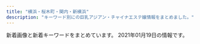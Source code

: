 ```yaml
---
title: "横浜・桜木町・関内・新横浜"
description: "キーワード別にの巨乳アジアン・チャイナエステ嬢情報をまとめました。"
---
```


新着画像と新着キーワードをまとめています。
2021年01月19日の情報です。

<DmmAffiliateIns />
<KeywordTable
  shops={
    [
    {
        "img_links": [
            "http://iyashi-tenshi.work/i/img/r3.jpg",
            "http://iyashi-tenshi.work/i/img/acc-3.png",
            "http://iyashi-tenshi.work/img/st10.jpg",
            "http://iyashi-tenshi.work/i/img/acc-4.png",
            "http://iyashi-tenshi.work/i/img/acc-2.png",
            "http://iyashi-tenshi.work/img/IMG_17480.jpg",
            "http://iyashi-tenshi.work/i/img/sta13.jpg",
            "http://iyashi-tenshi.work/img/bottom.png",
            "http://iyashi-tenshi.work/img/sta13.jpg",
            "http://iyashi-tenshi.work/i/img/r4.jpg",
            "http://iyashi-tenshi.work/img/st12.jpg",
            "http://iyashi-tenshi.work/i/img/sta10.jpg",
            "http://iyashi-tenshi.work/img/sta10.jpg",
            "http://iyashi-tenshi.work/img/st11.jpg",
            "http://iyashi-tenshi.work/i/img/sta11.jpg",
            "http://iyashi-tenshi.work/img/head.png",
            "http://iyashi-tenshi.work/img/mo.png",
            "http://iyashi-tenshi.work/img/nos.jpg",
            "http://iyashi-tenshi.work/img/sta11.jpg",
            "http://iyashi-tenshi.work/i/img/acc-5.jpg",
            "http://iyashi-tenshi.work/i/img/st10.jpg",
            "http://iyashi-tenshi.work/i/img/sta12.jpg",
            "http://iyashi-tenshi.work/i/img/r5.jpg",
            "http://iyashi-tenshi.work/i/img/acc-1.jpg",
            "http://iyashi-tenshi.work/img/st13.jpg",
            "http://iyashi-tenshi.work/img/c1.jpg",
            "http://iyashi-tenshi.work/img/IMG_1709.jpg",
            "http://iyashi-tenshi.work/img/IMG_17410.jpg",
            "http://iyashi-tenshi.work/img/sta12.jpg",
            "http://iyashi-tenshi.work/i/img/r1.jpg",
            "http://iyashi-tenshi.work/i/img/r2.jpg"
        ],
        "name": "\u7652\u3057\u306e\u5929\u4f7f",
        "url": "http://iyashi-tenshi.work/",
        "station": "JR\u4e2d\u5c71\u99c5\u5317\u53e3",
        "keywords": {
            "E": 2,
            "86": 1,
            "84": 1,
            "D": 2,
            "C": 15,
            "87": 1,
            "88": 1
        }
    },
    {
        "url": "http://est-hanamizuki.com/",
        "keywords": {},
        "station": "JR\u6771\u795e\u5948\u5ddd\u99c5\u897f\u53e3",
        "img_links": [
            "http://est-hanamizuki.com/images/g3.jpg",
            "http://est-hanamizuki.com/images/r111.jpg",
            "http://est-hanamizuki.com/images/11.png",
            "http://est-hanamizuki.com/images/info.png",
            "http://est-hanamizuki.com/images/m4.jpg",
            "http://est-hanamizuki.com/images/g2.jpg",
            "http://est-hanamizuki.com/images/zi_staff.png",
            "http://est-hanamizuki.com/images/erika.jpg",
            "http://est-hanamizuki.com/images/m3.jpg",
            "http://est-hanamizuki.com/images/g13.jpg",
            "http://est-hanamizuki.com/images/m1.jpg",
            "http://est-hanamizuki.com/images/g33.jpg",
            "http://est-hanamizuki.com/images/erika2.jpg",
            "http://est-hanamizuki.com/images/g12.jpg",
            "http://est-hanamizuki.com/images/g32.jpg",
            "http://est-hanamizuki.com/images/g22.jpg",
            "http://est-hanamizuki.com/images/m2.jpg",
            "http://est-hanamizuki.com/images/g1.jpg",
            "http://est-hanamizuki.com/images/news1.png",
            "http://est-hanamizuki.com/images/head.jpg",
            "http://est-hanamizuki.com/images/mobile.jpg",
            "http://est-hanamizuki.com/images/g23.jpg"
        ],
        "name": "\u82b1\u6c34\u6728"
    },
    {
        "station": "\u6771\u767d\u697d\u99c5",
        "name": "\u697d\u697d",
        "url": "http://www.rakuraku.esjoho.com/",
        "keywords": {
            "87": 8,
            "C": 24,
            "86": 8,
            "D": 4
        },
        "img_links": [
            "http://www.rakuraku.esjoho.com/files/003.jpg",
            "http://www.rakuraku.esjoho.com/files/003-03.jpg",
            "http://www.rakuraku.esjoho.com/files/001.jpg",
            "http://www.rakuraku.esjoho.com/files/002-02.jpg",
            "http://www.rakuraku.esjoho.com/files/003-02.jpg",
            "http://www.rakuraku.esjoho.com/images/mobile.jpg",
            "http://www.rakuraku.esjoho.com/files/002.jpg",
            "http://www.rakuraku.esjoho.com/images/line.png",
            "http://www.rakuraku.esjoho.com/files/004.jpg",
            "http://www.rakuraku.esjoho.com/files/004-02.jpg",
            "http://www.rakuraku.esjoho.com/files/004-03.jpg",
            "http://www.rakuraku.esjoho.com/files/001-03.jpg",
            "http://www.rakuraku.esjoho.com/files/001-02.jpg",
            "http://www.rakuraku.esjoho.com/images/r3.jpg",
            "http://www.rakuraku.esjoho.com/files/002-03.jpg"
        ]
    },
    {
        "url": "http://www.est-baby.work/",
        "keywords": {},
        "station": "\u65e5\u30ce\u51fa\u753a\u99c5",
        "img_links": [
            "http://www.est-baby.work/img/koko1.png",
            "http://www.est-baby.work/images/sisu.jpg",
            "http://www.est-baby.work/images/1.jpg",
            "http://www.est-baby.work/images/news.jpg",
            "http://www.est-baby.work/images/sys1.jpg",
            "http://www.est-baby.work/img/nana1.png",
            "http://www.est-baby.work/img/kaori1.png",
            "http://www.est-baby.work/img/yuki2.png",
            "http://www.est-baby.work/images/staff_t.jpg",
            "http://www.est-baby.work/images/int1.jpg",
            "http://www.est-baby.work/images/3.jpg",
            "http://www.est-baby.work/images/sys4.jpg",
            "http://www.est-baby.work/images/8.jpg",
            "http://www.est-baby.work/staff/koko.jpg",
            "http://www.est-baby.work/images/menu/interior.png",
            "http://www.est-baby.work/images/tr.jpg",
            "http://www.est-baby.work/staff/sizuka.jpg",
            "http://www.est-baby.work/images/tgirl.jpg",
            "http://www.est-baby.work/staff/nana.jpg",
            "http://www.est-baby.work/images/7.jpg",
            "http://www.est-baby.work/images/menu/top.png",
            "http://www.est-baby.work/images/head.jpg",
            "http://www.est-baby.work/images/koko_200x40.png",
            "http://www.est-baby.work/images/int2.jpg",
            "http://www.est-baby.work/img/yuki1.png",
            "http://www.est-baby.work/staff/kaori.jpg",
            "http://www.est-baby.work/images/6.jpg",
            "http://www.est-baby.work/img/sizuka1.png",
            "http://www.est-baby.work/images/interior_t.jpg",
            "http://www.est-baby.work/images/sys3.jpg",
            "http://www.est-baby.work/images/sys2.jpg",
            "http://www.est-baby.work/images/menu/staff.png",
            "http://www.est-baby.work/staff/yuki.jpg"
        ],
        "name": "\u7652\uff5e\u3044\u3084\u3057\uff5e"
    },
    {
        "keywords": {
            "87": 20,
            "D": 26,
            "86": 6
        },
        "name": "Sunflower\uff5e\u30b5\u30f3\u30d5\u30e9\u30ef\u30fc\uff5e",
        "img_links": [
            "http://www.sunflower-kannai.com/images/slider08.jpg",
            "http://www.sunflower-kannai.com/images/news.jpg",
            "http://www.sunflower-kannai.com/images/sys2.jpg",
            "http://www.sunflower-kannai.com/images/slider02.jpg",
            "http://www.sunflower-kannai.com/images/slider03.jpg",
            "http://www.sunflower-kannai.com/images/slider04.jpg",
            "http://www.sunflower-kannai.com/files/020.jpg",
            "http://www.sunflower-kannai.com/files/006.jpg",
            "http://www.sunflower-kannai.com/images/tre.jpg",
            "http://www.sunflower-kannai.com/files/022-02.jpg",
            "http://www.sunflower-kannai.com/files/023.jpg",
            "http://www.sunflower-kannai.com/images/head.jpg",
            "http://www.sunflower-kannai.com/files/026.jpg",
            "http://www.sunflower-kannai.com/files/003-02.jpg",
            "http://www.sunflower-kannai.com/files/034-02.jpg",
            "http://www.sunflower-kannai.com/files/033.jpg",
            "http://www.sunflower-kannai.com/files/003.jpg",
            "http://www.sunflower-kannai.com/files/013.jpg",
            "http://www.sunflower-kannai.com/files/028-02.jpg",
            "http://www.sunflower-kannai.com/images/staff_t.jpg",
            "http://www.sunflower-kannai.com/files/023-02.jpg",
            "http://www.sunflower-kannai.com/images/slider05.jpg",
            "http://www.sunflower-kannai.com/images/ac1.jpg",
            "http://www.sunflower-kannai.com/files/006-02.jpg",
            "http://www.sunflower-kannai.com/images/ta.jpg",
            "http://www.sunflower-kannai.com/images/sys3.jpg",
            "http://www.sunflower-kannai.com/images/slider07.jpg",
            "http://www.sunflower-kannai.com/files/014-02.jpg",
            "http://www.sunflower-kannai.com/images/interior_t.jpg",
            "http://www.sunflower-kannai.com/files/033-02.jpg",
            "http://www.sunflower-kannai.com/files/022.jpg",
            "http://www.sunflower-kannai.com/files/004-02.jpg",
            "http://www.sunflower-kannai.com/files/004.jpg",
            "http://www.sunflower-kannai.com/images/sys4.jpg",
            "http://www.sunflower-kannai.com/images/slider06.jpg",
            "http://www.sunflower-kannai.com/images/slider09.jpg",
            "http://www.sunflower-kannai.com/images/int2.jpg",
            "http://www.sunflower-kannai.com/images/staffback.jpg",
            "http://www.sunflower-kannai.com/images/slider01.jpg",
            "http://www.sunflower-kannai.com/images/info.jpg",
            "http://www.sunflower-kannai.com/images/int1.jpg",
            "http://www.sunflower-kannai.com/files/020-02.jpg",
            "http://www.sunflower-kannai.com/files/028.jpg",
            "http://www.sunflower-kannai.com/files/026-02.jpg",
            "http://www.sunflower-kannai.com/files/014.jpg",
            "http://www.sunflower-kannai.com/files/011.jpg",
            "http://www.sunflower-kannai.com/files/013-02.jpg",
            "http://www.sunflower-kannai.com/images/faq_t.jpg",
            "http://www.sunflower-kannai.com/images/sys1.jpg",
            "http://www.sunflower-kannai.com/images/int3.jpg",
            "http://www.sunflower-kannai.com/files/011-02.jpg",
            "http://www.sunflower-kannai.com/images/faq.jpg",
            "http://www.sunflower-kannai.com/files/034.jpg"
        ],
        "url": "http://www.sunflower-kannai.com/",
        "station": "JR\u95a2\u5185\u99c5\u5317\u53e3"
    },
    {
        "name": "\u60a0\u697d",
        "url": "http://www.awaspa-est.net/",
        "station": "JR\u65b0\u6a2a\u6d5c\u99c5\u5317\u53e3",
        "keywords": {
            "86": 3,
            "85": 2
        },
        "img_links": [
            "http://www.awaspa-est.net/images/girl.jpg",
            "http://www.awaspa-est.net/images/sizuka.jpg",
            "http://www.awaspa-est.net/images/riri.jpg",
            "http://www.awaspa-est.net/images/left1.png",
            "http://www.awaspa-est.net/images/miki.jpg",
            "http://www.awaspa-est.net/images/aya.jpg",
            "http://www.awaspa-est.net/images/staff6.jpg",
            "http://www.awaspa-est.net/images/aki.jpg"
        ]
    },
    {
        "keywords": {},
        "img_links": [
            "http://www.yoshindo.es-relax.info/images/kaori1.jpg",
            "http://www.yoshindo.es-relax.info/images/topbar.png",
            "http://www.yoshindo.es-relax.info/images/info2.jpg",
            "http://www.yoshindo.es-relax.info/images/yuna1.jpg",
            "http://www.yoshindo.es-relax.info/images/topnews.png",
            "http://www.yoshindo.es-relax.info/images/sayuri1.jpg",
            "http://www.yoshindo.es-relax.info/images/info6.jpg",
            "http://www.yoshindo.es-relax.info/images/yuki1.jpg",
            "http://www.yoshindo.es-relax.info/images/youko1.jpg",
            "http://www.yoshindo.es-relax.info/images/info1.jpg",
            "http://www.yoshindo.es-relax.info/images/info3.jpg",
            "http://www.yoshindo.es-relax.info/images/topinfo.png",
            "http://www.yoshindo.es-relax.info/images/info5.jpg",
            "http://www.yoshindo.es-relax.info/images/info4.jpg",
            "http://www.yoshindo.es-relax.info/images/yui1.jpg",
            "http://www.yoshindo.es-relax.info/images/arisu1.jpg",
            "http://www.yoshindo.es-relax.info/images/top-kpbar.png",
            "http://www.yoshindo.es-relax.info/images/sidebar-credit.png"
        ],
        "station": "\u53cd\u753a\u99c5",
        "name": "\u990a\u5fc3\u5802",
        "url": "http://www.yoshindo.es-relax.info/"
    },
    {
        "url": "http://morien.este.work/",
        "name": "\u68ee\u82d1",
        "img_links": [
            "http://morien.este.work/top.jpg",
            "http://morien.este.work/2/uploadimg/1577672563.jpg",
            "http://morien.este.work/mens-esthe.png",
            "http://morien.este.work/2/uploadimg/1578366879.jpg",
            "http://morien.este.work/2/uploadimg/1594704743.jpg",
            "http://morien.este.work/2/uploadimg/1565558725.jpg",
            "http://morien.este.work/2/uploadimg/1574764277.jpg"
        ],
        "station": "\u53cd\u753a\u99c5",
        "keywords": {
            "85": 12,
            "C": 6,
            "D": 24,
            "83": 12,
            "87": 6
        }
    },
    {
        "keywords": {
            "90": 28,
            "88": 14
        },
        "station": "JR\u95a2\u5185\u99c5",
        "url": "http://kannai-mensesthe.com/",
        "img_links": [
            "https://kannai-mensesthe.com/icon/twitter.png",
            "http://kannai-mensesthe.com/images/flower.png",
            "https://kannai-mensesthe.com/staff/sora-s1.jpg",
            "https://kannai-mensesthe.com/room/4-s.jpg",
            "https://hamamatsucho-esthe.work/icon/line.png",
            "https://kannai-mensesthe.com/room/3-l.jpg",
            "https://kannai-mensesthe.com/icon/google_plus.png",
            "https://kannai-mensesthe.com/room/esthe2.jpg",
            "https://kannai-mensesthe.com//images/footer-r.png",
            "https://kannai-mensesthe.com/icon/line.png",
            "https://kannai-mensesthe.com/staff/risa-l1.jpg",
            "https://kannai-mensesthe.com/room/4-l.jpg",
            "https://kannai-mensesthe.com/room/esthe1.jpg",
            "https://kannai-mensesthe.com/staff/maki-l1.jpg",
            "https://kannai-mensesthe.com/images/footer-l.png",
            "https://kannai-mensesthe.com/images/flower.png",
            "https://kannai-mensesthe.com/images/main-sp.jpg",
            "https://kannai-mensesthe.com/room/2-s.jpg",
            "https://kannai-mensesthe.com/images/main1.jpg",
            "https://kannai-mensesthe.com/staff/mika-s1.jpg",
            "https://kannai-mensesthe.com/room/2-l.jpg",
            "https://kannai-mensesthe.com/staff/risa-s1.jpg",
            "https://kannai-mensesthe.com/images/clear.png",
            "https://kannai-mensesthe.com/button/staff.png",
            "https://kannai-mensesthe.com/icon/facebook.png",
            "https://kannai-mensesthe.com/button/home.png",
            "https://kannai-mensesthe.com/staff/mika-l1.jpg",
            "https://kannai-mensesthe.com/room/esthe3.jpg",
            "https://kannai-mensesthe.com/staff/haru-l1.jpg",
            "https://hamamatsucho-esthe.work/icon/facebook.png",
            "https://kannai-mensesthe.com/staff/koko-l1.jpg",
            "https://kannai-mensesthe.com/room/1-s.jpg",
            "https://kannai-mensesthe.com/staff/haru-s1.jpg",
            "https://hamamatsucho-esthe.work/icon/twitter.png",
            "https://kannai-mensesthe.com/staff/maki-s1.jpg",
            "https://kannai-mensesthe.com/button/blog.png",
            "https://kannai-mensesthe.com/staff/koko-s1.jpg",
            "https://kannai-mensesthe.com/staff/sora-l1.jpg",
            "https://kannai-mensesthe.com/room/3-s.jpg",
            "https://kannai-mensesthe.com/2019/11/10/1.jpg",
            "https://kannai-mensesthe.com/room/1-l.jpg",
            "https://kannai-mensesthe.com/2019/12/03/risa-s1.jpg",
            "https://hamamatsucho-esthe.work/icon/google_plus.png"
        ],
        "name": "Olive"
    },
    {
        "station": "JR\u685c\u6728\u753a\u99c5\u5357\u53e3",
        "name": "Baby Girl \uff5e\u30d9\u30a4\u30d3\u30fc\u30ac\u30fc\u30eb\uff5e",
        "keywords": {
            "87": 3,
            "D": 3,
            "F": 1,
            "C": 1,
            "86": 1,
            "91": 1
        },
        "url": "http://www.nekomusume.esjp.site/",
        "img_links": [
            "http://www.nekomusume.esjp.site/images/bj2.jpg",
            "http://www.nekomusume.esjp.site/files/002.jpg",
            "http://www.nekomusume.esjp.site/images/s_staff.png",
            "http://www.nekomusume.esjp.site/images/shop/shop04.jpg",
            "http://www.nekomusume.esjp.site/images/end.png",
            "http://www.nekomusume.esjp.site/images/r1.jpg",
            "http://www.nekomusume.esjp.site/files/001.jpg",
            "http://www.nekomusume.esjp.site/files/011.jpg",
            "http://www.nekomusume.esjp.site/images/s_link.png",
            "http://www.nekomusume.esjp.site/images/pick.png",
            "http://www.nekomusume.esjp.site/images/r4.jpg",
            "http://www.nekomusume.esjp.site/images/shop/shop01.jpg",
            "http://www.nekomusume.esjp.site/images/r5.jpg",
            "http://www.nekomusume.esjp.site/images/face.png",
            "http://www.nekomusume.esjp.site/files/012.jpg",
            "http://www.nekomusume.esjp.site/images/news.png",
            "http://www.nekomusume.esjp.site/images/shop/shop02.jpg",
            "http://www.nekomusume.esjp.site/images/top.png",
            "http://www.nekomusume.esjp.site/images/r2.jpg",
            "http://www.nekomusume.esjp.site/files/004.jpg",
            "http://www.nekomusume.esjp.site/images/shop/shop03.jpg"
        ]
    },
    {
        "name": "\u7652\u3057\u306e\u624b",
        "station": "JR\u6a2a\u6d5c\u99c5\u897f\u53e3",
        "url": "https://iyashinote.xyz.mn/",
        "keywords": {
            "87": 22,
            "83": 11,
            "D": 88,
            "88": 11,
            "86": 33,
            "85": 11,
            "84": 22,
            "E": 22
        },
        "img_links": [
            "https://iyashinote.xyz.mn/images/bj3.png",
            "https://iyashinote.xyz.mn/photos/sites/38/2020/09/2020092703255219.jpg",
            "https://iyashinote.xyz.mn/images/top.png",
            "https://iyashinote.xyz.mn/photos/sites/38/2020/09/2020092703255247.jpg",
            "https://iyashinote.xyz.mn/photos/sites/38/2020/12/2020120601493848.jpg",
            "https://iyashinote.xyz.mn/photos/sites/38/2020/12/2020121205503460.jpg",
            "https://iyashinote.xyz.mn/photos/sites/38/2020/09/2020092703255462.jpg",
            "https://iyashinote.xyz.mn/photos/sites/38/2021/01/2021011103000299.jpg",
            "https://iyashinote.xyz.mn/images/mobile.jpg",
            "https://iyashinote.xyz.mn/images/hua.png",
            "https://iyashinote.xyz.mn/images/staff_line.jpg",
            "https://iyashinote.xyz.mn/images/news.jpg",
            "https://iyashinote.xyz.mn/photos/sites/38/2021/01/2021011103014717.jpg",
            "https://iyashinote.xyz.mn/photos/sites/38/2020/10/2020103004355072.jpg",
            "https://iyashinote.xyz.mn/photos/sites/38/2020/11/2020110305044086.jpg",
            "https://iyashinote.xyz.mn/photos/sites/38/2020/09/2020092703255374.jpg",
            "https://iyashinote.xyz.mn/photos/sites/38/2020/10/2020103004354442.jpg",
            "https://iyashinote.xyz.mn/images/newface.jpg"
        ]
    },
    {
        "url": "http://www.siroiyuki.mensest.com/",
        "img_links": [
            "http://www.siroiyuki.mensest.com/files/004.jpg",
            "http://www.siroiyuki.mensest.com/files/002.jpg",
            "http://www.siroiyuki.mensest.com/files/001.jpg",
            "http://www.siroiyuki.mensest.com/images/sp_top.jpg",
            "http://www.siroiyuki.mensest.com/files/003.jpg",
            "http://www.siroiyuki.mensest.com/images/top.png"
        ],
        "keywords": {
            "87": 12,
            "82": 6,
            "86": 6,
            "D": 18,
            "C": 17
        },
        "station": "JR\u65b0\u6a2a\u6d5c\u99c5\u30a2\u30ea\u30fc\u30ca\u65b9\u9762\u53e3",
        "name": "\u767d\u3044\u96ea"
    },
    {
        "url": "http://fuzei.xyz/",
        "keywords": {
            "C": 7
        },
        "img_links": [
            "http://fuzei.xyz/wp-content/uploads/sites/4/2020/05/g12-150x150.jpg",
            "http://fuzei.xyz/wp-content/uploads/sites/4/2020/05/g10.jpg",
            "http://fuzei.xyz/wp-content/uploads/sites/4/2020/05/g9.jpg",
            "http://fuzei.xyz/wp-content/uploads/sites/4/2020/05/mobile.png",
            "http://fuzei.xyz/wp-content/uploads/sites/4/2020/05/tit-new-1.png",
            "http://fuzei.xyz/wp-content/uploads/sites/4/2020/05/g8.jpg",
            "http://fuzei.xyz/wp-content/uploads/sites/4/2020/05/tit-pick.png",
            "http://fuzei.xyz/wp-content/uploads/sites/4/2020/05/g11.jpg",
            "http://fuzei.xyz/wp-content/uploads/sites/4/2020/05/g3.jpg",
            "http://fuzei.xyz/wp-content/uploads/sites/4/2020/05/g121-150x150.jpg",
            "http://fuzei.xyz/wp-content/uploads/sites/4/2020/05/g13.jpg",
            "http://fuzei.xyz/wp-content/uploads/sites/4/2020/05/g6.jpg",
            "http://fuzei.xyz/wp-content/uploads/sites/4/2020/05/infor.png",
            "http://fuzei.xyz/wp-content/uploads/sites/4/2020/05/r4.jpg",
            "http://fuzei.xyz/wp-content/uploads/sites/4/2020/05/g4.jpg",
            "http://fuzei.xyz/wp-content/uploads/sites/4/2020/05/g121.jpg",
            "http://fuzei.xyz/wp-content/uploads/sites/4/2020/05/r3.jpg",
            "http://fuzei.xyz/wp-content/uploads/sites/4/2020/05/tit-infor.png",
            "http://fuzei.xyz/wp-content/uploads/sites/4/2020/05/top-2.png",
            "http://fuzei.xyz/wp-content/uploads/sites/4/2020/05/g14.jpg",
            "http://fuzei.xyz/wp-content/uploads/sites/4/2020/05/g10-150x150.jpg",
            "http://fuzei.xyz/wp-content/uploads/sites/4/2020/05/g101.jpg",
            "http://fuzei.xyz/wp-content/uploads/sites/4/2020/05/g5.jpg",
            "http://fuzei.xyz/wp-content/uploads/sites/4/2020/05/g101-150x150.jpg",
            "http://fuzei.xyz/wp-content/uploads/sites/4/2020/05/g2-1.jpg",
            "http://fuzei.xyz/wp-content/uploads/sites/4/2020/05/g12.jpg",
            "http://fuzei.xyz/wp-content/uploads/sites/4/2020/05/g15.jpg",
            "http://fuzei.xyz/wp-content/uploads/sites/4/2020/05/r2.jpg",
            "http://fuzei.xyz/wp-content/uploads/sites/4/2020/05/g1.jpg",
            "http://fuzei.xyz/wp-content/uploads/sites/4/2020/05/tite-staff.png",
            "http://fuzei.xyz/wp-content/uploads/sites/4/2020/05/r1.jpg",
            "http://fuzei.xyz/wp-content/uploads/sites/4/2020/05/g7.jpg"
        ],
        "name": "\u98a8\u60c5",
        "station": "JR\u65b0\u6a2a\u6d5c\u99c5\u5317\u53e3"
    },
    {
        "name": "RelaCute \u30ea\u30e9\u30ad\u30e5\u30fc\u30c8",
        "keywords": {
            "C": 1,
            "86": 2,
            "85": 3,
            "82": 1,
            "87": 2,
            "D": 7
        },
        "station": "JR\u4e2d\u5c71\u99c5\u5317\u53e3",
        "url": "http://relacute.ies.bz/",
        "img_links": [
            "http://relacute.ies.bz/photos/sites/29/2020/02/202002040653358.jpg",
            "http://relacute.ies.bz/images/room4.jpg",
            "http://relacute.ies.bz/photos/sites/29/2021/01/202101180426140.jpg",
            "http://relacute.ies.bz/photos/sites/29/2020/11/2020112204235072.jpg",
            "http://relacute.ies.bz/images/mobile.jpg",
            "http://relacute.ies.bz/photos/sites/29/2020/06/2020061906073550.jpg",
            "http://relacute.ies.bz/photos/sites/29/2020/09/2020091708292435.jpg",
            "http://relacute.ies.bz/images/room2.jpg",
            "http://relacute.ies.bz/photos/sites/29/2020/12/2020122504261135.jpg",
            "http://relacute.ies.bz/images/top.jpg",
            "http://relacute.ies.bz/photos/sites/29/2020/10/2020101804232462.jpg",
            "http://relacute.ies.bz/images/s_news.jpg",
            "http://relacute.ies.bz/images/s_staff.jpg",
            "http://relacute.ies.bz/images/room1.jpg",
            "http://relacute.ies.bz/images/room3.jpg",
            "http://relacute.ies.bz/photos/sites/29/2020/12/2020120305165313.jpg"
        ]
    },
    {
        "keywords": {
            "D": 9
        },
        "station": "\u30bb\u30f3\u30bf\u30fc\u5317\u99c5",
        "name": "37\u2103",
        "img_links": [
            "http://massage-esthe.blue/img/no.png",
            "http://massage-esthe.blue/img/a3.jpg",
            "http://massage-esthe.blue/img/r4.jpg",
            "http://massage-esthe.blue/img/a6.jpg",
            "http://massage-esthe.blue/img/sta5.jpg",
            "http://massage-esthe.blue/img/r3.jpg",
            "http://massage-esthe.blue/img/stal.png",
            "http://massage-esthe.blue/img/syst.jpg",
            "http://massage-esthe.blue/img/st10.jpg",
            "http://massage-esthe.blue/img/r2.jpg",
            "http://massage-esthe.blue/img/root.jpg",
            "http://massage-esthe.blue/img/sta2.jpg",
            "http://massage-esthe.blue/img/a5.jpg",
            "http://massage-esthe.blue/img/st5.jpg",
            "http://massage-esthe.blue/img/st9.jpg",
            "http://massage-esthe.blue/img/r1.jpg",
            "http://massage-esthe.blue/img/sta1.jpg",
            "http://massage-esthe.blue/img/st6.jpg",
            "http://massage-esthe.blue/img/rect.jpg",
            "http://massage-esthe.blue/img/st3.jpg",
            "http://massage-esthe.blue/img/a2.jpg",
            "http://massage-esthe.blue/img/acct.jpg",
            "http://massage-esthe.blue/img/sta10.jpg",
            "http://massage-esthe.blue/img/a4.jpg",
            "http://massage-esthe.blue/img/stat.jpg",
            "http://massage-esthe.blue/img/lint.jpg",
            "http://massage-esthe.blue/img/st12.jpg",
            "http://massage-esthe.blue/img/st11.jpg",
            "http://massage-esthe.blue/img/top.jpg",
            "http://massage-esthe.blue/img/sta6.jpg",
            "http://massage-esthe.blue/img/bb.png",
            "http://massage-esthe.blue/img/sta12.jpg",
            "http://massage-esthe.blue/img/sta3.jpg",
            "http://massage-esthe.blue/img/st1.jpg",
            "http://massage-esthe.blue/img/a1.jpg",
            "http://massage-esthe.blue/img/st2.jpg"
        ],
        "url": "http://massage-esthe.blue/"
    },
    {
        "url": "http://es-kannai.link",
        "station": "JR\u95a2\u5185\u99c5\u5357\u53e3",
        "name": "Venus",
        "img_links": [
            "http://es-kannai.link/wp-content/uploads/2017/09/IMG_3454-400x267.jpg",
            "http://es-kannai.link/wp-content/uploads/2016/12/vv.jpg",
            "http://es-kannai.link/wp-content/uploads/2016/12/vvv.png",
            "http://es-kannai.link/wp-content/themes/template-salon2/images/m-info.png",
            "http://es-kannai.link/wp-content/uploads/2016/12/aa.jpg",
            "http://cdn.dino-es.com/images/logo/200x40DinoEs.png",
            "http://es-kannai.link/wp-content/uploads/2017/09/IMG_3456-720x480.jpg",
            "http://es-kannai.link/wp-content/uploads/2016/12/aaa.jpg",
            "http://es-kannai.link/wp-content/uploads/2017/09/IMG_3456-400x267.jpg",
            "http://es-kannai.link/wp-content/uploads/2017/09/IMG_3456.jpg",
            "http://es-kannai.link/wp-content/uploads/2016/12/vvvv.png",
            "http://es-kannai.link/wp-content/uploads/2017/09/IMG_3457-720x480.jpg",
            "http://es-kannai.link/wp-content/uploads/2016/12/a.jpg",
            "http://es-kannai.link/wp-content/uploads/2016/12/v.jpg",
            "http://es-kannai.link/wp-content/uploads/2017/09/IMG_3458.jpg",
            "http://es-kannai.link/wp-content/themes/template-salon2/images/main-img.jpg",
            "http://es-kannai.link/wp-content/uploads/2017/09/IMG_3457-400x267.jpg",
            "http://es-kannai.link/wp-content/uploads/2017/09/IMG_3458-250x376.jpg",
            "http://es-kannai.link/wp-content/uploads/2016/12/d.png",
            "http://es-kannai.link/wp-content/themes/template-salon2/images/campaign-bnr.png",
            "http://es-kannai.link/wp-content/uploads/2017/09/IMG_3454-250x376.jpg",
            "http://es-kannai.link/wp-content/uploads/2017/09/IMG_3457.jpg",
            "http://es-kannai.link/wp-content/uploads/2017/09/IMG_3454-720x480.jpg",
            "http://es-kannai.link/wp-content/uploads/2017/09/IMG_3458-720x480.jpg",
            "http://es-kannai.link/wp-content/uploads/2017/09/IMG_3454.jpg",
            "http://es-kannai.link/wp-content/themes/template-salon2/images/newface-ttl.jpg",
            "http://es-kannai.link/wp-content/uploads/2017/09/IMG_3456-250x376.jpg",
            "http://es-kannai.link/wp-content/themes/template-salon2/images/info.png",
            "http://es-kannai.link/wp-content/themes/template-salon2/images/news-ttl.jpg",
            "http://es-kannai.link/wp-content/uploads/2016/12/dd.png",
            "http://es-kannai.link/wp-content/uploads/2016/12/aaaa.jpg",
            "http://es-kannai.link/wp-content/uploads/2017/09/IMG_3457-250x376.jpg"
        ],
        "keywords": {}
    },
    {
        "name": "\u30eb\u30d3\u30fc",
        "url": "http://ruby.est.cm/",
        "keywords": {
            "86": 4,
            "C": 10,
            "85": 8,
            "D": 12
        },
        "station": "JR\u6771\u795e\u5948\u5ddd\u99c5\u897f\u53e3",
        "img_links": [
            "http://ruby.est.cm/images/bian.jpg",
            "http://ruby.est.cm/images/top.jpg",
            "http://ruby.est.cm/images/nei_bj1.png",
            "http://ruby.est.cm/images/mobile.jpg",
            "http://ruby.est.cm/images/s_staff.png",
            "http://ruby.est.cm/images/news.png",
            "http://ruby.est.cm/images/service.jpg",
            "http://ruby.est.cm/photos/sites/66/2020/08/2020083107485498.jpg",
            "http://ruby.est.cm/photos/sites/66/2020/10/2020103101574030.jpg",
            "http://ruby.est.cm/photos/sites/66/2020/08/2020080509321890.jpg"
        ]
    },
    {
        "url": "https://dear.xyz.mn/",
        "name": "Dear",
        "keywords": {
            "86": 30,
            "D": 36,
            "85": 6,
            "87": 12,
            "C": 26
        },
        "station": "JR\u95a2\u5185\u99c5\u5317\u53e3",
        "img_links": [
            "https://dear.xyz.mn/photos/sites/33/2020/11/2020111223021793.jpeg",
            "https://dear.xyz.mn/photos/sites/33/2021/01/2021011914494134.jpeg",
            "https://dear.xyz.mn/images/top.png",
            "https://dear.xyz.mn/photos/sites/33/2020/11/2020110212041225.jpeg",
            "https://dear.xyz.mn/photos/sites/33/2020/12/2020122322560396.jpeg",
            "https://dear.xyz.mn/images/ac05.jpg",
            "https://dear.xyz.mn/photos/sites/33/2020/12/2020122818210498.jpeg",
            "https://dear.xyz.mn/photos/sites/33/2020/12/2020120212565938.jpeg",
            "https://dear.xyz.mn/photos/sites/33/2021/01/2021011021134018.jpeg",
            "https://dear.xyz.mn/photos/sites/33/2020/10/2020102915560890.jpeg",
            "https://dear.xyz.mn/images/ac04.jpg",
            "https://dear.xyz.mn/images/ac02.jpg",
            "https://dear.xyz.mn/images/ac01.jpg",
            "https://dear.xyz.mn/images/sp_top.jpg"
        ]
    },
    {
        "station": "JR\u95a2\u5185\u99c5\u5357\u53e3",
        "img_links": [
            "http://iyasibest.com/staffPhoto/b20200306221420.jpg",
            "http://iyasibest.com/images/store/o03.jpg",
            "http://iyasibest.com/images/store/o04.jpg",
            "http://iyasibest.com/images/store/o01.jpg",
            "http://iyasibest.com/uploadfiles/images/campaignIyasibestCom2.png",
            "http://iyasibest.com/images/store/o05.jpg",
            "http://iyasibest.com/staffPhoto/b20200402041705.jpg",
            "http://iyasibest.com/staffPhoto/b20200911161049.jpg",
            "http://iyasibest.com/images/store/o11.jpg",
            "http://iyasibest.com/images/store/o10.jpg",
            "http://iyasibest.com/images/store/o09.jpg",
            "http://iyasibest.com/images/store/o08.jpg",
            "http://iyasibest.com/staffPhoto/b20200228201258.jpg",
            "http://iyasibest.com/images/store/01.jpg",
            "http://iyasibest.com/images/store/o02.jpg",
            "http://iyasibest.com/images/store/02.jpg",
            "http://iyasibest.com/staffPhoto/b20201102190836.jpg",
            "http://iyasibest.com/staffPhoto/b20200310001745.jpg",
            "http://iyasibest.com/staffPhoto/b20200531120750.jpg",
            "http://iyasibest.com/uploadfiles/images/campaignIyasibestCom1.png",
            "http://iyasibest.com/images/store/o07.jpg",
            "http://iyasibest.com/staffPhoto/b20210109235214.jpg",
            "http://iyasibest.com/images/store/o06.jpg",
            "http://iyasibest.com/images/returnBtn.png",
            "http://iyasibest.com/images/store/03.jpg",
            "http://iyasibest.com/staffPhoto/b20200711165223.jpg"
        ],
        "url": "http://iyasibest.com/",
        "name": "\u7652\u3057\u30d9\u30b9\u30c8",
        "keywords": {
            "C": 5,
            "87": 1,
            "E": 1,
            "82": 1,
            "88": 1,
            "98": 1,
            "85": 1,
            "86": 2,
            "97": 1,
            "\u30bb\u30af\u30b7\u30fc": 4,
            "D": 2
        }
    },
    {
        "img_links": [
            "https://color.uouono.com/wp-content/uploads/2020/01/90876521color.jpg",
            "https://color.uouono.com/wp-content/uploads/2020/12/1foryou.jpg",
            "https://color.uouono.com/wp-content/themes/este/img/top-img01.png",
            "https://color.uouono.com/wp-content/themes/este/img/call.png",
            "https://color.uouono.com/wp-content/uploads/2020/11/iuosacolor.jpg",
            "https://color.uouono.com/wp-content/uploads/2018/12/yycolor.jpg",
            "https://color.uouono.com/wp-content/uploads/2019/06/1sa786776521olor.jpg",
            "https://color.uouono.com/wp-content/themes/este/img/top-img03.png",
            "https://color.uouono.com/wp-content/themes/este/img/3.jpg",
            "https://color.uouono.com/wp-content/uploads/2020/01/786543color.jpg",
            "https://color.uouono.com/wp-content/themes/este/img/4.jpg",
            "https://color.uouono.com/wp-content/uploads/2019/12/s09a8ytashcolor.jpg",
            "https://color.uouono.com/wp-content/themes/este/img/tel_header.png",
            "https://color.uouono.com/wp-content/themes/este/img/top-img02.png",
            "https://color.uouono.com/wp-content/themes/este/img/tel_footer.png",
            "https://color.uouono.com/wp-content/uploads/2020/10/8765color.jpg",
            "https://color.uouono.com/wp-content/themes/este/img/2.jpg",
            "https://color.uouono.com/wp-content/uploads/2019/06/90876sacolor.jpg",
            "https://color.uouono.com/wp-content/uploads/2020/12/290897tyrdfforyou.jpg",
            "https://color.uouono.com/wp-content/uploads/2020/09/78521color.jpg",
            "https://color.uouono.com/wp-content/uploads/2019/06/786sa1color.jpg",
            "https://color.uouono.com/wp-content/themes/este/img/1.jpg",
            "https://color.uouono.com/wp-content/uploads/2020/10/c-olor.jpg"
        ],
        "station": "JR\u6a2a\u6d5c\u99c5\u76f8\u9244\u53e3",
        "url": "https://color.uouono.com/",
        "keywords": {
            "D": 29,
            "E": 13
        },
        "name": "\u30ab\u30e9\u30d5\u30eb\u30ea\u30be\u30fc\u30c8"
    },
    {
        "img_links": [
            "http://babyheart.info/staffPhoto/s20201113143808.jpg",
            "http://babyheart.info/staffPhoto/b20210110172549.jpg",
            "http://babyheart.info/images/slider1/03.jpg",
            "http://babyheart.info/staffPhoto/b20201102165737.jpg",
            "http://babyheart.info/images/gallery1.jpg",
            "http://babyheart.info/images/returnBtn.png",
            "http://babyheart.info/staffPhoto/s20201102165737.jpg",
            "http://babyheart.info/js/sliderLine/slide_prev.png",
            "http://babyheart.info/staffPhoto/s20201102210807.jpg",
            "http://babyheart.info/staffPhoto/s20201102165304.jpg",
            "http://babyheart.info/staffPhoto/b20201113143808.jpg",
            "http://babyheart.info/staffPhoto/b20201102210807.jpg",
            "http://babyheart.info/staffPhoto/b20201102165304.jpg",
            "http://babyheart.info/staffPhoto/b20201113143406.jpg",
            "http://babyheart.info/staffPhoto/b20201102195459.jpg",
            "http://babyheart.info/staffPhoto/s20201102132433.jpg",
            "http://babyheart.info/images/mobile.jpg",
            "http://babyheart.info/staffPhoto/s20201113143406.jpg",
            "http://babyheart.info/js/sliderLine/slide_next.png",
            "http://babyheart.info/uploadfiles/images/campaignBabyheartInfo.jpg",
            "http://babyheart.info/images/slider1/02.jpg",
            "http://babyheart.info/staffPhoto/b20201102132433.jpg",
            "http://babyheart.info/staffPhoto/s20201102195459.jpg",
            "http://babyheart.info/staffPhoto/s20210110172549.jpg"
        ],
        "url": "http://babyheart.info/",
        "name": "Baby Heart \uff5e\u30d9\u30a4\u30d3\u30fc\u30cf\u30fc\u30c8\uff5e",
        "keywords": {
            "85": 1,
            "86": 2,
            "D": 2,
            "88": 1,
            "C": 3,
            "E": 1,
            "80": 1,
            "99": 1,
            "96": 1,
            "\u30bb\u30af\u30b7\u30fc": 1
        },
        "station": "JR\u95a2\u5185\u99c5\u5357\u53e3"
    },
    {
        "station": "JR\u95a2\u5185\u99c5\u5317\u53e3",
        "img_links": [
            "http://www.relax-colorful.com/images/news.jpg",
            "http://www.relax-colorful.com/files/089-02.jpg",
            "http://www.relax-colorful.com/files/060-02.jpg",
            "http://www.relax-colorful.com/images/staff1.jpg",
            "http://www.relax-colorful.com/files/069.jpg",
            "http://www.relax-colorful.com/files/055-02.jpg",
            "http://www.relax-colorful.com/files/053.jpg",
            "http://www.relax-colorful.com/files/087-02.jpg",
            "http://www.relax-colorful.com/files/093.jpg",
            "http://www.relax-colorful.com/files/067.jpg",
            "http://www.relax-colorful.com/files/073.jpg",
            "http://www.relax-colorful.com/images/mobile.jpg",
            "http://www.relax-colorful.com/files/092-03.jpg",
            "http://www.relax-colorful.com/files/090.jpg",
            "http://www.relax-colorful.com/files/067-03.jpg",
            "http://www.relax-colorful.com/files/093-03.jpg",
            "http://www.relax-colorful.com/images/staff1a.jpg",
            "http://www.relax-colorful.com/images/staff1b.jpg",
            "http://www.relax-colorful.com/images/bjs3.jpg",
            "http://www.relax-colorful.com/files/073-02.jpg",
            "http://www.relax-colorful.com/files/073-03.jpg",
            "http://www.relax-colorful.com/files/092-02.jpg",
            "http://www.relax-colorful.com/files/060.jpg",
            "http://www.relax-colorful.com/files/053-03.jpg",
            "http://www.relax-colorful.com/files/067-02.jpg",
            "http://www.relax-colorful.com/files/055.jpg",
            "http://www.relax-colorful.com/files/080.jpg",
            "http://www.relax-colorful.com/files/053-02.jpg",
            "http://www.relax-colorful.com/files/091-02.jpg",
            "http://www.relax-colorful.com/files/082-02.jpg",
            "http://www.relax-colorful.com/files/093-02.jpg",
            "http://www.relax-colorful.com/files/087.jpg",
            "http://www.relax-colorful.com/images/staff_line.jpg",
            "http://www.relax-colorful.com/files/080-03.jpg",
            "http://www.relax-colorful.com/images/girl_bt.jpg",
            "http://www.relax-colorful.com/images/news2.jpg",
            "http://www.relax-colorful.com/files/077-02.jpg",
            "http://www.relax-colorful.com/images/pick.jpg",
            "http://www.relax-colorful.com/images/top.jpg",
            "http://www.relax-colorful.com/files/055-03.jpg",
            "http://www.relax-colorful.com/files/092.jpg",
            "http://www.relax-colorful.com/files/089.jpg",
            "http://www.relax-colorful.com/files/090-03.jpg",
            "http://www.relax-colorful.com/files/060-03.jpg",
            "http://www.relax-colorful.com/files/089-03.jpg",
            "http://www.relax-colorful.com/files/040-02.jpg",
            "http://www.relax-colorful.com/files/077-03.jpg",
            "http://www.relax-colorful.com/images/news1.jpg",
            "http://www.relax-colorful.com/files/087-03.jpg",
            "http://www.relax-colorful.com/files/040.jpg",
            "http://www.relax-colorful.com/files/040-03.jpg",
            "http://www.relax-colorful.com/files/091-03.jpg",
            "http://www.relax-colorful.com/files/069-03.jpg",
            "http://www.relax-colorful.com/files/069-02.jpg",
            "http://www.relax-colorful.com/files/082.jpg",
            "http://www.relax-colorful.com/images/att.jpg",
            "http://www.relax-colorful.com/files/082-03.jpg",
            "http://www.relax-colorful.com/files/090-02.jpg",
            "http://www.relax-colorful.com/files/091.jpg",
            "http://www.relax-colorful.com/files/077.jpg",
            "http://www.relax-colorful.com/images/backlist.jpg",
            "http://www.relax-colorful.com/files/080-02.jpg"
        ],
        "name": "Colorful\uff5e\u30ab\u30e9\u30d5\u30eb\uff5e",
        "url": "http://www.relax-colorful.com/",
        "keywords": {
            "86": 15,
            "85": 3,
            "87": 30,
            "D": 39,
            "C": 38
        }
    },
    {
        "name": "SRP",
        "keywords": {
            "83": 13,
            "87": 9,
            "85": 38,
            "84": 17,
            "86": 30,
            "E": 3,
            "88": 3,
            "D": 38,
            "C": 63
        },
        "station": "JR\u65b0\u6a2a\u6d5c\u99c5\u5317\u53e3",
        "img_links": [
            "http://www.shine-es.info/img/top/nav_06.jpg",
            "http://www.shine-es.info/public/image/20201020/20201020190438_86333.png",
            "http://www.shine-es.info/public/image/20191129/20191129184548_44783.jpg",
            "http://www.shine-es.info/img/top/pic-1.png",
            "http://www.shine-es.info/public/image/20200420/20200420174959_97231.jpeg",
            "http://www.shine-es.info/public/image/20200120/20200120014129_44289.jpg",
            "http://www.shine-es.info/public/image/20180524/20180524214652_54672.jpeg",
            "http://www.shine-es.info/public/image/20200818/20200818122158_85855.jpg",
            "http://www.shine-es.info/public/image/20191009/20191009171341_70954.jpg",
            "http://www.shine-es.info/img/top/mobile.jpg",
            "http://www.shine-es.info/public/image/20201009/20201009012403_82863.jpg",
            "http://www.shine-es.info/img/top/pic-2.jpg",
            "http://www.shine-es.info/public/image/20181128/20181128190142_51228.jpeg",
            "http://www.shine-es.info/public/image/20200420/20200420175008_44399.jpeg",
            "http://www.shine-es.info/img/top/nav_04.jpg",
            "http://www.shine-es.info/public/image/20200625/20200625164158_20466.jpg",
            "http://www.shine-es.info/public/image/20180524/20180524214431_17082.jpg",
            "http://www.shine-es.info/public/image/20191123/20191123005624_21397.jpg",
            "http://www.shine-es.info/public/image/20180528/20180528013047_54119.jpg",
            "http://www.shine-es.info/public/image/20201130/20201130150442_88111.jpg",
            "http://www.shine-es.info/public/image/20180806/20180806021637_66262.jpeg",
            "http://www.shine-es.info/img/top/nav_09.jpg",
            "http://www.shine-es.info/public/image/20200505/20200505002649_53549.png",
            "http://www.shine-es.info/public/image/20180426/20180426161222_54119.jpg",
            "http://www.shine-es.info/img/top/nav_03.jpg",
            "http://www.shine-es.info/public/image/20190617/20190617002036_61596.jpg",
            "http://www.shine-es.info/img/top/pic-3.jpg",
            "http://www.shine-es.info/public/image/20180524/20180524214747_75881.jpeg",
            "http://www.shine-es.info/img/system/campaign3.png",
            "http://www.shine-es.info/public/image/20191123/20191123005615_48887.jpg",
            "http://www.shine-es.info/public/image/20200901/20200901125021_47269.jpg",
            "http://www.shine-es.info/public/image/20180806/20180806021646_71312.jpeg",
            "http://www.shine-es.info/public/image/20191009/20191009171328_21361.jpg",
            "http://www.shine-es.info/public/image/20200926/20200926005843_52680.jpg",
            "http://www.shine-es.info/img/top/koko.png",
            "http://www.shine-es.info/public/image/20200420/20200420174944_96356.jpeg",
            "http://www.shine-es.info/public/image/20191007/20191007000751_26360.jpg",
            "http://www.shine-es.info/public/image/20180524/20180524214610_38863.jpeg",
            "http://www.shine-es.info/public/image/20201030/20201030141055_73595.jpg",
            "http://www.shine-es.info/img/top/nav_07.jpg",
            "http://www.shine-es.info/public/image/20191007/20191007000800_55460.png",
            "http://www.shine-es.info/public/image/20200225/20200225013302_28274.png",
            "http://www.shine-es.info/public/image/20180426/20180426160348_68419.jpg",
            "http://www.shine-es.info/public/image/20180514/20180514161320_29646.jpg",
            "http://www.shine-es.info/public/image/20201107/20201107124509_92438.png",
            "http://www.shine-es.info/public/image/20180426/20180426160618_24358.jpg",
            "http://www.shine-es.info/img/top/nav_05.jpg",
            "http://www.shine-es.info/public/image/20190617/20190617002029_84673.jpg",
            "http://www.shine-es.info/public/image/20180524/20180524214818_14591.jpeg",
            "http://www.shine-es.info/public/image/20200901/20200901124912_14983.jpg",
            "http://www.shine-es.info/public/image/20201210/20201210131428_47249.png",
            "http://www.shine-es.info/img/top/pic-1.jpg",
            "http://www.shine-es.info/public/image/20200816/20200816001546_39857.jpg",
            "http://www.shine-es.info/public/image/20190406/20190406214019_72078.jpg",
            "http://www.shine-es.info/public/image/20190827/20190827011025_93525.jpg",
            "http://www.shine-es.info/public/image/20201113/20201113010109_63246.png"
        ],
        "url": "http://www.shine-es.info/"
    },
    {
        "img_links": [
            "https://neko.iest.info/images/room2.jpg",
            "https://neko.iest.info/images/s3.jpg",
            "https://neko.iest.info/images/info.jpg",
            "https://neko.iest.info/images/s1.jpg",
            "https://neko.iest.info/images/top.png",
            "https://neko.iest.info/images/s_pick.png",
            "https://neko.iest.info/photos/sites/42/2020/09/2020092903532212.jpg",
            "https://neko.iest.info/images/s_staff.jpg",
            "https://neko.iest.info/images/room4.jpg",
            "https://neko.iest.info/images/room1.jpg",
            "https://neko.iest.info/images/mobile.jpg",
            "https://neko.iest.info/photos/sites/42/2020/09/2020092903532220.jpg",
            "https://neko.iest.info/images/room3.jpg",
            "https://neko.iest.info/photos/sites/42/2020/11/2020111803082379.jpg",
            "https://neko.iest.info/photos/sites/42/2020/09/2020092903532287.jpg",
            "https://neko.iest.info/images/s_news.png",
            "https://neko.iest.info/photos/sites/42/2020/12/2020122005092087.jpg",
            "https://neko.iest.info/images/line02.jpg",
            "https://neko.iest.info/photos/sites/42/2020/09/2020092903532145.jpg",
            "https://neko.iest.info/photos/sites/42/2020/10/2020101002283598.jpg",
            "https://neko.iest.info/photos/sites/42/2020/10/2020101208591894.jpg",
            "https://neko.iest.info/images/relax.jpg"
        ],
        "keywords": {
            "86": 9,
            "84": 9,
            "E": 9,
            "87": 9,
            "D": 54,
            "85": 45,
            "C": 9
        },
        "station": "JR\u6a2a\u6d5c\u99c5\u897f\u53e3",
        "url": "https://neko.iest.info/",
        "name": "\u53ef\u611b\u3044\u732b"
    },
    {
        "station": "JR\u65b0\u6a2a\u6d5c\u99c58\u756a\u51fa\u53e3",
        "url": "http://xn--cckubj6bwie8h7e.net/",
        "img_links": [
            "http://xn--cckubj6bwie8h7e.net/images/main1.jpg",
            "http://xn--cckubj6bwie8h7e.net/images/cg02.jpg",
            "http://xn--cckubj6bwie8h7e.net/images/main-sp.jpg",
            "http://xn--cckubj6bwie8h7e.net/images/google_plus.png",
            "http://xn--cckubj6bwie8h7e.net/images/r2.jpg",
            "http://xn--cckubj6bwie8h7e.net/images/twitter.png",
            "http://xn--cckubj6bwie8h7e.net/images/cg03.jpg",
            "http://xn--cckubj6bwie8h7e.net/images/facebook.png",
            "http://xn--cckubj6bwie8h7e.net/images/esthe1.jpg",
            "http://xn--cckubj6bwie8h7e.net/images/line.png",
            "http://xn--cckubj6bwie8h7e.net/images/home.png",
            "http://xn--cckubj6bwie8h7e.net/images/footer-r.png",
            "http://xn--cckubj6bwie8h7e.net/images/esthe2.jpg",
            "http://xn--cckubj6bwie8h7e.net/images/r4.jpg",
            "http://xn--cckubj6bwie8h7e.net/link/menlog.jpg",
            "http://xn--cckubj6bwie8h7e.net/images/staff.png",
            "http://xn--cckubj6bwie8h7e.net/images/cg04.jpg",
            "http://xn--cckubj6bwie8h7e.net/images/clear.png",
            "http://xn--cckubj6bwie8h7e.net/images/esthe3.jpg",
            "http://xn--cckubj6bwie8h7e.net/images/header3.png",
            "http://xn--cckubj6bwie8h7e.net/images/cg01.jpg",
            "http://xn--cckubj6bwie8h7e.net/images/esthe4.jpg",
            "http://xn--cckubj6bwie8h7e.net/images/esthe6.jpg",
            "http://xn--cckubj6bwie8h7e.net/images/r1.jpg",
            "http://xn--cckubj6bwie8h7e.net/images/flower.png",
            "http://xn--cckubj6bwie8h7e.net/images/r3.jpg",
            "http://xn--cckubj6bwie8h7e.net/images/link.png",
            "http://xn--cckubj6bwie8h7e.net/images/footer-l.png",
            "http://xn--cckubj6bwie8h7e.net/images/esthe7.jpg",
            "http://xn--cckubj6bwie8h7e.net/images/cg05.jpg"
        ],
        "name": "IRIS",
        "keywords": {}
    },
    {
        "keywords": {
            "D": 16,
            "82": 4,
            "E": 4,
            "C": 4,
            "87": 20
        },
        "station": "JR\u95a2\u5185\u99c5\u5357\u53e3",
        "url": "http://www.gakuen.relaxjp.info/",
        "img_links": [
            "http://www.gakuen.relaxjp.info/files/006.jpg",
            "http://www.gakuen.relaxjp.info/files/002-03.jpg",
            "http://www.gakuen.relaxjp.info/files/005-02.jpg",
            "http://www.gakuen.relaxjp.info/files/002.jpg",
            "http://www.gakuen.relaxjp.info/files/003-03.jpg",
            "http://www.gakuen.relaxjp.info/files/006-03.jpg",
            "http://www.gakuen.relaxjp.info/files/004-02.jpg",
            "http://www.gakuen.relaxjp.info/files/004.jpg",
            "http://www.gakuen.relaxjp.info/files/005-03.jpg",
            "http://www.gakuen.relaxjp.info/files/006-02.jpg",
            "http://www.gakuen.relaxjp.info/files/001-03.jpg",
            "http://www.gakuen.relaxjp.info/files/003-02.jpg",
            "http://www.gakuen.relaxjp.info/files/005.jpg",
            "http://www.gakuen.relaxjp.info/files/002-02.jpg",
            "http://www.gakuen.relaxjp.info/img/top_slider01.jpg",
            "http://www.gakuen.relaxjp.info/files/003.jpg",
            "http://www.gakuen.relaxjp.info/files/004-03.jpg",
            "http://www.gakuen.relaxjp.info/img/top_slider02.jpg",
            "http://www.gakuen.relaxjp.info/files/001-02.jpg",
            "http://www.gakuen.relaxjp.info/files/001.jpg"
        ],
        "name": "\u7f8e\u5c11\u5973\u5b66\u5712"
    },
    {
        "keywords": {},
        "station": "JR\u95a2\u5185\u99c5\u5317\u53e3",
        "url": "http://www.playa.work/",
        "img_links": [
            "http://www.playa.work/images/1.jpg",
            "http://www.playa.work/images/int2.png",
            "http://www.playa.work/images/b1.jpg",
            "http://www.playa.work/images/6.jpg",
            "http://www.playa.work/images/4.jpg",
            "http://www.playa.work/images/b3.jpg",
            "http://www.playa.work/images/b2.jpg",
            "http://www.playa.work/img/emi1.jpg",
            "http://www.playa.work/images/main_footer.jpg",
            "http://www.playa.work/images/main_top.jpg",
            "http://www.playa.work/img/rumi1.jpg",
            "http://www.playa.work/images/int1.png",
            "http://www.playa.work/images/s1.png",
            "http://www.playa.work/images/5.jpg",
            "http://www.playa.work/images/ta.jpg",
            "http://www.playa.work/images/mobile.jpg",
            "http://www.playa.work/images/2.jpg",
            "http://www.playa.work/images/interior_t.jpg",
            "http://www.playa.work/images/news.png",
            "http://www.playa.work/img/yuri1.jpg",
            "http://www.playa.work/images/head.jpg",
            "http://www.playa.work/img/risa1.jpg",
            "http://www.playa.work/images/staff_t.jpg",
            "http://www.playa.work/images/3.jpg",
            "http://www.playa.work/img/nana1.jpg",
            "http://www.playa.work/img/koko1.jpg"
        ],
        "name": "St.Playa \uff5e\u8056\u30d7\u30e9\u30e4\uff5e"
    },
    {
        "station": "JR\u95a2\u5185\u99c5\u5357\u53e3",
        "name": "\u30c0\u30a4\u30e4",
        "url": "http://diamond.esute.tokyo/",
        "img_links": [
            "http://diamond.esute.tokyo/images/pic-akasuri.png",
            "http://diamond.esute.tokyo/images/c-interior.png",
            "http://diamond.esute.tokyo/staff/s-yumi.jpg",
            "http://diamond.esute.tokyo/images/b-tel.png",
            "http://diamond.esute.tokyo/images/pic1.jpg",
            "http://diamond.esute.tokyo/images/bar-interior.png",
            "http://diamond.esute.tokyo/staff/s-mari.jpg",
            "http://diamond.esute.tokyo/images/footer.png",
            "http://diamond.esute.tokyo/images/bar-pickup.png",
            "http://diamond.esute.tokyo/images/c-staff.png",
            "http://diamond.esute.tokyo/images/bar-staff.png",
            "http://diamond.esute.tokyo/images/c-top.png",
            "http://diamond.esute.tokyo/images/pic2.jpg",
            "http://diamond.esute.tokyo/images/bar-cam.png",
            "http://diamond.esute.tokyo/images/bill.jpg",
            "http://diamond.esute.tokyo/staff/s-ai.jpg"
        ],
        "keywords": {}
    },
    {
        "url": "http://xn--vckg5a5c7c8c1czd.xyz/",
        "station": "\u30bb\u30f3\u30bf\u30fc\u5317\u99c5",
        "img_links": [
            "http://xn--vckg5a5c7c8c1czd.xyz/img/no.png",
            "http://xn--vckg5a5c7c8c1czd.xyz/img/a5.jpg",
            "http://xn--vckg5a5c7c8c1czd.xyz/img/cg03.png",
            "http://xn--vckg5a5c7c8c1czd.xyz/img/top01.png",
            "http://xn--vckg5a5c7c8c1czd.xyz/img/a2.jpg",
            "http://xn--vckg5a5c7c8c1czd.xyz/img/cg02.png",
            "http://xn--vckg5a5c7c8c1czd.xyz/img/cg07.png",
            "http://xn--vckg5a5c7c8c1czd.xyz/img/cg01.png",
            "http://xn--vckg5a5c7c8c1czd.xyz/img/nav-001.png",
            "http://xn--vckg5a5c7c8c1czd.xyz/img/cg05.png",
            "http://xn--vckg5a5c7c8c1czd.xyz/img/a3.jpg",
            "http://xn--vckg5a5c7c8c1czd.xyz/img/nav-002.png",
            "http://xn--vckg5a5c7c8c1czd.xyz/img/cg06.png",
            "http://xn--vckg5a5c7c8c1czd.xyz/img/nav-005.png",
            "http://xn--vckg5a5c7c8c1czd.xyz/img/tel.png",
            "http://xn--vckg5a5c7c8c1czd.xyz/img/a1.jpg",
            "http://xn--vckg5a5c7c8c1czd.xyz/img/nav-003.png",
            "http://xn--vckg5a5c7c8c1czd.xyz/img/a4.jpg",
            "http://xn--vckg5a5c7c8c1czd.xyz/img/cg09.png",
            "http://xn--vckg5a5c7c8c1czd.xyz/img/nav-006.png",
            "http://xn--vckg5a5c7c8c1czd.xyz/img/a6.jpg",
            "http://xn--vckg5a5c7c8c1czd.xyz/img/nav-004.png"
        ],
        "keywords": {},
        "name": "\u30a2\u30ed\u30de\u30db\u30fc\u30e0"
    },
    {
        "station": "JR\u95a2\u5185\u99c5\u5317\u53e3",
        "name": "\u78a7\u3044\u9ce5",
        "keywords": {
            "88": 2,
            "D": 4,
            "87": 1,
            "86": 2
        },
        "img_links": [
            "http://www.aoitori.mesthe.com/images/tit-infor.png",
            "http://www.aoitori.mesthe.com/images/girl-z2.jpg",
            "http://www.aoitori.mesthe.com/images/girl-z1.jpg",
            "http://www.aoitori.mesthe.com/files/006-02.jpg",
            "http://www.aoitori.mesthe.com/files/003-02.jpg",
            "http://www.aoitori.mesthe.com/images/shop/shop02.jpg",
            "http://www.aoitori.mesthe.com/images/shop/shop01.jpg",
            "http://www.aoitori.mesthe.com/files/003.jpg",
            "http://www.aoitori.mesthe.com/files/007-02.jpg",
            "http://www.aoitori.mesthe.com/files/007.jpg",
            "http://www.aoitori.mesthe.com/images/staff_line.png",
            "http://www.aoitori.mesthe.com/files/006.jpg",
            "http://www.aoitori.mesthe.com/images/infor.png",
            "http://www.aoitori.mesthe.com/files/002-02.jpg",
            "http://www.aoitori.mesthe.com/images/top_sche.png",
            "http://www.aoitori.mesthe.com/images/shop/shop04.jpg",
            "http://www.aoitori.mesthe.com/files/002.jpg",
            "http://www.aoitori.mesthe.com/files/005.jpg",
            "http://www.aoitori.mesthe.com/images/mobile.png",
            "http://www.aoitori.mesthe.com/images/link_line.png",
            "http://www.aoitori.mesthe.com/images/bj3.png",
            "http://www.aoitori.mesthe.com/images/top.png",
            "http://www.aoitori.mesthe.com/files/005-02.jpg",
            "http://www.aoitori.mesthe.com/images/shop/shop03.jpg"
        ],
        "url": "http://www.aoitori.mesthe.com/"
    },
    {
        "img_links": [
            "http://e-yozakura.xyz/images/news03.png",
            "http://e-yozakura.xyz/images/g9.jpg",
            "http://e-yozakura.xyz/images/r3.jpg",
            "http://e-yozakura.xyz/images/slide3.png",
            "http://e-yozakura.xyz/images/r7.jpg",
            "http://e-yozakura.xyz/images/bj_03.jpg",
            "http://e-yozakura.xyz/images/ll.jpg",
            "http://e-yozakura.xyz/images/hua.jpg",
            "http://e-yozakura.xyz/images/g0.jpg",
            "http://e-yozakura.xyz/images/slide2.png",
            "http://e-yozakura.xyz/images/r6.jpg",
            "http://e-yozakura.xyz/images/12.jpg",
            "http://e-yozakura.xyz/images/top.jpg",
            "http://e-yozakura.xyz/images/htm.jpg",
            "http://e-yozakura.xyz/images/hh.jpg",
            "http://e-yozakura.xyz/images/g1.jpg",
            "http://e-yozakura.xyz/images/g5.jpg",
            "http://e-yozakura.xyz/images/sa.jpg",
            "http://e-yozakura.xyz/images/g2.jpg",
            "http://e-yozakura.xyz/images/mobile.png",
            "http://e-yozakura.xyz/images/r5.jpg",
            "http://e-yozakura.xyz/images/r2.jpg",
            "http://e-yozakura.xyz/images/news01.png",
            "http://e-yozakura.xyz/images/r8.jpg",
            "http://e-yozakura.xyz/images/g8.jpg",
            "http://e-yozakura.xyz/images/yuk.jpg",
            "http://e-yozakura.xyz/images/bj_01.jpg",
            "http://e-yozakura.xyz/images/yuka.jpg",
            "http://e-yozakura.xyz/images/t.jpg",
            "http://e-yozakura.xyz/images/r1.jpg",
            "http://e-yozakura.xyz/images/ai.jpg",
            "http://e-yozakura.xyz/images/r4.jpg",
            "http://e-yozakura.xyz/images/g4.jpg",
            "http://e-yozakura.xyz/images/slide1.png",
            "http://e-yozakura.xyz/images/m1.jpg",
            "http://e-yozakura.xyz/images/tite-staff.jpg"
        ],
        "keywords": {},
        "name": "\u591c\u685c\uff5e\u3088\u3056\u304f\u3089\uff5e",
        "url": "http://e-yozakura.xyz/",
        "station": "JR\u95a2\u5185\u99c5\u5317\u53e3"
    },
    {
        "name": "Honey honey",
        "keywords": {
            "C": 7
        },
        "url": "http://iroha.space/",
        "img_links": [
            "http://iroha.space/_src/51086156/2.jpg",
            "http://iroha.space/_src/51086158/3.jpg",
            "http://iroha.space/_src/51086081/navi_01.jpg",
            "http://iroha.space/_src/51086162/11.jpg",
            "http://iroha.space/_src/51086374/wechatimg2289_20201217123431920.jpg",
            "http://iroha.space/_src/51086165/44.jpg",
            "http://iroha.space/_src/51086153/navi_06.jpg",
            "http://iroha.space/_src/51086329/line3.jpg",
            "http://iroha.space/_src/51086166/55.jpg",
            "http://iroha.space/_src/51086087/navi_03.jpg",
            "http://iroha.space/_src/51086110/line3.jpg",
            "http://iroha.space/_src/51086351/wechatimg2289_20201217123431920.jpg",
            "http://iroha.space/_src/51086112/line3.jpg",
            "http://iroha.space/_src/51086373/wechatimg2289_20201217123431920.jpg",
            "http://iroha.space/_src/51086375/line3.jpg",
            "http://iroha.space/_src/51086148/navi_01.jpg",
            "http://iroha.space/_src/51086091/navi_06.jpg",
            "http://iroha.space/_src/51086371/line3.jpg",
            "http://iroha.space/_src/51086151/navi_04.jpg",
            "http://iroha.space/_src/51086333/line3.jpg",
            "http://iroha.space/_src/51086298/wechatimg2294_20201217123431959.jpg",
            "http://iroha.space/_src/51086354/wechatimg2504.jpg",
            "http://iroha.space/_src/51086359/wechatimg2504.jpg",
            "http://iroha.space/_src/51086083/navi_02.jpg",
            "http://iroha.space/_src/51086360/wechatimg2504.jpg",
            "http://iroha.space/_src/51086154/1.jpg",
            "http://iroha.space/_src/51086368/line3.jpg",
            "http://iroha.space/_src/51086140/sign.png",
            "http://iroha.space/_src/51086101/5_20201228151214287.jpg",
            "http://iroha.space/_src/51086332/point_blur_jan142021_133327.jpg",
            "http://iroha.space/_src/51086085/navi_04.jpg",
            "http://iroha.space/_src/51086089/navi_05.jpg",
            "http://iroha.space/_src/51086152/navi_05.jpg",
            "http://iroha.space/_src/51086114/sign.png",
            "http://iroha.space/_src/51086150/navi_03.jpg",
            "http://iroha.space/_src/51086100/4_20201228151214277.jpg",
            "http://iroha.space/_src/51086079/2_20201228151214294.jpg",
            "http://iroha.space/_src/51086364/line3.jpg",
            "http://iroha.space/_src/51086293/line3.jpg",
            "http://iroha.space/_src/51086078/1_20201228151214162.jpg",
            "http://iroha.space/_src/51086361/line3.jpg",
            "http://iroha.space/_src/51086122/sign.png",
            "http://iroha.space/_src/51086355/wechatimg2504.jpg",
            "http://iroha.space/_src/51086164/33.jpg",
            "http://iroha.space/_src/51086357/line3.jpg",
            "http://iroha.space/_src/51086149/navi_02.jpg",
            "http://iroha.space/_src/51801175/point_blur_jan142021_133327.jpg",
            "http://iroha.space/_src/51800904/point_blur_jan142021_133327.jpg",
            "http://iroha.space/_src/51086163/22.jpg",
            "http://iroha.space/_src/51086331/point_blur_jan142021_133327.jpg",
            "http://iroha.space/_src/51086366/wechatimg2294_20201217123431959.jpg",
            "http://iroha.space/_src/51086102/sign.png",
            "http://iroha.space/_src/51086080/3_20201228151214221.jpg",
            "http://iroha.space/_src/51086367/wechatimg2294_20201217123431959.jpg",
            "http://iroha.space/_src/51086132/sign.png"
        ],
        "station": "\u5b50\u5b89\u99c5"
    },
    {
        "keywords": {
            "86": 10,
            "83": 5,
            "85": 5,
            "D": 15,
            "C": 5
        },
        "name": "\u3055\u304f\u3089",
        "url": "http://sakura.reraku.work/",
        "img_links": [
            "http://sakura.reraku.work/images/info2.jpg",
            "http://sakura.reraku.work/images/top.png",
            "http://sakura.reraku.work/photos/sites/48/2020/06/202006030812418.jpg",
            "http://sakura.reraku.work/images/room2.jpg",
            "http://sakura.reraku.work/photos/sites/48/2020/06/2020060308124264.jpg",
            "http://sakura.reraku.work/images/room3.jpg",
            "http://sakura.reraku.work/images/s_link.png",
            "http://sakura.reraku.work/images/s_staff.png",
            "http://sakura.reraku.work/images/mobile.jpg",
            "http://sakura.reraku.work/photos/sites/48/2020/06/2020060308123910.jpg",
            "http://sakura.reraku.work/photos/sites/48/2020/06/2020060308124485.jpg",
            "http://sakura.reraku.work/images/room1.jpg",
            "http://sakura.reraku.work/images/s3.jpg",
            "http://sakura.reraku.work/images/room4.jpg",
            "http://sakura.reraku.work/images/s_news.jpg",
            "http://sakura.reraku.work/images/info.jpg"
        ],
        "station": "\u83ca\u540d\u99c5\u897f\u53e3"
    },
    {
        "keywords": {
            "C": 7
        },
        "url": "http://chonokoi.me-es.com/",
        "station": "JR\u95a2\u5185\u99c5\u5317\u53e3",
        "name": "\u8776\u306e\u604b",
        "img_links": [
            "http://chonokoi.me-es.com/images/info_09.jpg",
            "http://chonokoi.me-es.com/images/index_22.jpg",
            "http://chonokoi.me-es.com/girl/03a.jpg",
            "http://chonokoi.me-es.com/girl/00.jpg",
            "http://chonokoi.me-es.com/images/index_23.jpg",
            "http://chonokoi.me-es.com/images/index_11.jpg",
            "http://chonokoi.me-es.com/images/top2.jpg",
            "http://chonokoi.me-es.com/images/index_18.jpg",
            "http://chonokoi.me-es.com/images/index_15.jpg",
            "http://chonokoi.me-es.com/images/info.jpg",
            "http://chonokoi.me-es.com/images/top.jpg",
            "http://chonokoi.me-es.com/images/staff_09.jpg",
            "http://chonokoi.me-es.com/images/index_07.jpg",
            "http://chonokoi.me-es.com/girl/02a.jpg",
            "http://chonokoi.me-es.com/images/index_16.jpg",
            "http://chonokoi.me-es.com/images/index_03.jpg",
            "http://chonokoi.me-es.com/girl/01a.jpg",
            "http://chonokoi.me-es.com/images/rec.jpg",
            "http://chonokoi.me-es.com/images/index_04.jpg",
            "http://chonokoi.me-es.com/images/index_24.jpg",
            "http://chonokoi.me-es.com/images/index_17.jpg",
            "http://chonokoi.me-es.com/girl/02.jpg",
            "http://chonokoi.me-es.com/images/index_20.jpg",
            "http://chonokoi.me-es.com/images/rec_09.jpg",
            "http://chonokoi.me-es.com/girl/01.jpg",
            "http://chonokoi.me-es.com/images/index_05.jpg",
            "http://chonokoi.me-es.com/images/index_06.jpg",
            "http://chonokoi.me-es.com/images/index_10.jpg",
            "http://chonokoi.me-es.com/images/index_13.jpg",
            "http://chonokoi.me-es.com/images/index_08.jpg",
            "http://chonokoi.me-es.com/girl/03.jpg",
            "http://chonokoi.me-es.com/images/index_02.jpg"
        ]
    },
    {
        "url": "http://www.lolita.mesjp.com/",
        "keywords": {
            "88": 6,
            "\u4e73": 1,
            "D": 60,
            "87": 48,
            "86": 6,
            "\u5de8\u4e73": 1
        },
        "station": "JR\u6a2a\u6d5c\u99c5\u5317\u897f\u53e3",
        "img_links": [
            "http://www.lolita.mesjp.com/files/008.jpg",
            "http://www.lolita.mesjp.com/photo_news/upimg/651205fb49747e9268_1.jpg",
            "http://www.lolita.mesjp.com/files/003.jpg",
            "http://www.lolita.mesjp.com/photo_news/upimg/651205fb49747e9268_0.jpg",
            "http://www.lolita.mesjp.com/files/012.jpg",
            "http://www.lolita.mesjp.com/photo_news/upimg/738625fcf155291fa0_0.jpg",
            "http://www.lolita.mesjp.com/photo_news/upimg/836875f9ba2bee7065_0.jpg",
            "http://www.lolita.mesjp.com/files/001.jpg",
            "http://www.lolita.mesjp.com/images/sp_tit_therapist.png",
            "http://www.lolita.mesjp.com/photo_news/upimg/738625fcf155291fa0_1.jpg",
            "http://www.lolita.mesjp.com/images/tit_therapist.png",
            "http://www.lolita.mesjp.com/photo_news/upimg/117955f893b68d039b_1.jpg",
            "http://www.lolita.mesjp.com/photo_news/upimg/836875f9ba2bee7065_1.jpg",
            "http://www.lolita.mesjp.com/images/maining.jpg",
            "http://www.lolita.mesjp.com/photo_news/upimg/117955f893b68d039b_0.jpg",
            "http://www.lolita.mesjp.com/files/002.jpg",
            "http://www.lolita.mesjp.com/files/010.jpg",
            "http://www.lolita.mesjp.com/images/tit_new.png",
            "http://www.lolita.mesjp.com/images/img_tel.png",
            "http://www.lolita.mesjp.com/photo_news/upimg/860975ff66c49c957d_1.jpg",
            "http://www.lolita.mesjp.com/files/004.jpg",
            "http://www.lolita.mesjp.com/files/013.jpg",
            "http://www.lolita.mesjp.com/files/009.jpg",
            "http://www.lolita.mesjp.com/images/top.jpg",
            "http://www.lolita.mesjp.com/images/sp_tit_new.png",
            "http://www.lolita.mesjp.com/photo_news/upimg/860975ff66c49c957d_0.jpg",
            "http://www.lolita.mesjp.com/images/sp_top.jpg",
            "http://www.lolita.mesjp.com/files/005.jpg"
        ],
        "name": "Lolita\uff5e\u30ed\u30ea\u30fc\u30bf\uff5e"
    },
    {
        "url": "http://r-relax.info/",
        "img_links": [
            "http://r-relax.info/images/index_05.jpg",
            "http://r-relax.info/images/info.jpg",
            "http://r-relax.info/images/index_02.jpg",
            "http://r-relax.info/images/index_18.jpg",
            "http://r-relax.info/girl/05.jpg",
            "http://r-relax.info/images/index_07.jpg",
            "http://r-relax.info/images/index_13.jpg",
            "http://r-relax.info/images/r06.jpg",
            "http://r-relax.info/images/sub_12.jpg",
            "http://r-relax.info/images/r05.jpg",
            "http://r-relax.info/girl/05a.jpg",
            "http://r-relax.info/girl/02.jpg",
            "http://r-relax.info/images/index_06.jpg",
            "http://r-relax.info/images/rec_09.jpg",
            "http://r-relax.info/images/rec.jpg",
            "http://r-relax.info/images/index_03.jpg",
            "http://r-relax.info/images/index_12.jpg",
            "http://r-relax.info/images/r04.jpg",
            "http://r-relax.info/girl/04.jpg",
            "http://r-relax.info/girl/02a.jpg",
            "http://r-relax.info/images/r02.jpg",
            "http://r-relax.info/images/r03.jpg",
            "http://r-relax.info/images/sys_09.jpg",
            "http://r-relax.info/girl/03.jpg",
            "http://r-relax.info/girl/00.jpg",
            "http://r-relax.info/images/index_04.jpg",
            "http://r-relax.info/girl/09.jpg",
            "http://r-relax.info/images/r01.jpg",
            "http://r-relax.info/images/index_01.jpg",
            "http://r-relax.info/girl/03a.jpg",
            "http://r-relax.info/girl/04a.jpg",
            "http://r-relax.info/girl/01.jpg",
            "http://r-relax.info/girl/01a.jpg",
            "http://r-relax.info/images/index_17.jpg",
            "http://r-relax.info/images/info_09.jpg",
            "http://r-relax.info/images/staff_09.jpg"
        ],
        "name": "\u30de\u30a4\u30de\u30ea\u30e4",
        "station": "JR\u65b0\u6a2a\u6d5c\u99c5",
        "keywords": {}
    },
    {
        "img_links": [
            "http://www.love-you.work/staff/neko.jpg",
            "http://www.love-you.work/staff/yui.jpg",
            "http://www.love-you.work/staff/rina.jpg",
            "http://www.love-you.work/staff/yuri.jpg",
            "http://www.love-you.work/images/sys1.jpg",
            "http://www.love-you.work/img/sayuri1.jpg",
            "http://www.love-you.work/staff/aya.jpg",
            "http://www.love-you.work/img/bb1.jpg",
            "http://www.love-you.work/img/bb2.jpg",
            "http://www.love-you.work/images/int2.png",
            "http://www.love-you.work/images/head.jpg",
            "http://www.love-you.work/images/news.jpg",
            "http://www.love-you.work/img/yuri1.jpg",
            "http://www.love-you.work/img/neko1.jpg",
            "http://www.love-you.work/images/sys2.jpg",
            "http://www.love-you.work/img/yui1.jpg",
            "http://www.love-you.work/img/anna1.jpg",
            "http://www.love-you.work/images/interior_t.jpg",
            "http://www.love-you.work/staff/kumi.jpg",
            "http://www.love-you.work/images/tg.jpg",
            "http://www.love-you.work/staff/sayuri.jpg",
            "http://www.love-you.work/images/staff_t.jpg",
            "http://www.love-you.work/staff/yuki.jpg",
            "http://www.love-you.work/staff/anna.jpg",
            "http://www.love-you.work/img/aya1.jpg",
            "http://www.love-you.work/images/rec1.png",
            "http://www.love-you.work/img/yuki1.jpg",
            "http://www.love-you.work/images/sys3.png",
            "http://www.love-you.work/img/kumi1.jpg",
            "http://www.love-you.work/staff/bb.jpg",
            "http://www.love-you.work/img/rina1.jpg",
            "http://www.love-you.work/images/int1.png",
            "http://www.love-you.work/img/bb3.jpg",
            "http://www.love-you.work/img/nana1.jpg",
            "http://www.love-you.work/images/rec2.jpg",
            "http://www.love-you.work/staff/nana.jpg"
        ],
        "name": "Love You",
        "keywords": {
            "100": 12
        },
        "url": "http://www.love-you.work/",
        "station": "JR\u95a2\u5185\u99c5\u5317\u53e3"
    },
    {
        "img_links": [
            "http://www.es-moe.work/images/sm.jpg",
            "http://www.es-moe.work/sp/images/staff_t.jpg",
            "http://www.es-moe.work/img/yuyu1.jpg",
            "http://www.es-moe.work/sp/images/sisu_t.jpg",
            "http://www.es-moe.work/staff/yuyu.jpg",
            "http://www.es-moe.work/sp/img/akane1.jpg",
            "http://www.es-moe.work/sp/images/e5.jpg",
            "http://www.es-moe.work/images/twitter.jpg",
            "http://www.es-moe.work/sp/images/s4.jpg",
            "http://www.es-moe.work/sp/img/momo1.jpg",
            "http://www.es-moe.work/sp/images/sys.png",
            "http://www.es-moe.work/sp/images/interior_t.jpg",
            "http://www.es-moe.work/staff/mirai.jpg",
            "http://www.es-moe.work/sp/menu/sisu.jpg",
            "http://www.es-moe.work/sp/images/sisu1.png",
            "http://www.es-moe.work/sp/menu/staff.jpg",
            "http://www.es-moe.work/sp/menu/top.jpg",
            "http://www.es-moe.work/sp/images/topgirl.jpg",
            "http://www.es-moe.work/images/b3.jpg",
            "http://www.es-moe.work/sp/images/int1.jpg",
            "http://www.es-moe.work/sp/images/int2.png",
            "http://www.es-moe.work/images/b2.jpg",
            "http://www.es-moe.work/staff/momo.jpg",
            "http://www.es-moe.work/staff/akane.jpg",
            "http://www.es-moe.work/sp/images/head.jpg",
            "http://www.es-moe.work/sp/images/rec2.jpg",
            "http://www.es-moe.work/sp/images/ac1.jpg",
            "http://www.es-moe.work/sp/menu/interior.jpg",
            "http://www.es-moe.work/sp/staff/mirai.jpg",
            "http://www.es-moe.work/images/staff_t.jpg",
            "http://www.es-moe.work/sp/images/s3.jpg",
            "http://www.es-moe.work/img/mirai1.jpg",
            "http://www.es-moe.work/sp/img/mari1.jpg",
            "http://www.es-moe.work/staff/mari.jpg",
            "http://www.es-moe.work/sp/images/e4.jpg",
            "http://www.es-moe.work/img/momo1.jpg",
            "http://www.es-moe.work/images/b1.jpg",
            "http://www.es-moe.work/sp/staff/yuyu.jpg",
            "http://www.es-moe.work/sp/images/e3.jpg",
            "http://www.es-moe.work/images/int1.jpg",
            "http://www.es-moe.work/images/rec2.jpg",
            "http://www.es-moe.work/images/interior_t.jpg",
            "http://www.es-moe.work/images/sys2.png",
            "http://www.es-moe.work/images/int2.png",
            "http://www.es-moe.work/img/akane1.jpg",
            "http://www.es-moe.work/sp/staff/momo.jpg",
            "http://www.es-moe.work/images/rec1.jpg",
            "http://www.es-moe.work/sp/staff/mari.jpg",
            "http://www.es-moe.work/sp/images/s2.jpg",
            "http://www.es-moe.work/images/sys1.png",
            "http://www.es-moe.work/sp/images/e1.jpg",
            "http://www.es-moe.work/sp/images/footer.png",
            "http://www.es-moe.work/sp/images/news.jpg",
            "http://www.es-moe.work/sp/img/mirai1.jpg",
            "http://www.es-moe.work/sp/images/s1.jpg",
            "http://www.es-moe.work/sp/staff/akane.jpg",
            "http://www.es-moe.work/sp/images/rec1.jpg",
            "http://www.es-moe.work/sp/img/yuyu1.jpg",
            "http://www.es-moe.work/images/head.jpg",
            "http://www.es-moe.work/sp/images/tel.jpg",
            "http://www.es-moe.work/sp/images/e2.jpg",
            "http://www.es-moe.work/img/mari1.jpg"
        ],
        "keywords": {},
        "url": "http://www.es-moe.work/",
        "name": "YURI",
        "station": "\u65e5\u30ce\u51fa\u753a\u99c5"
    },
    {
        "keywords": {
            "86": 4,
            "87": 7,
            "\u30bb\u30af\u30b7\u30fc": 1,
            "D": 11,
            "88": 1,
            "E": 1
        },
        "name": "\u672a\u6765",
        "img_links": [
            "http://www.lavender.esjoho.com/sp/images/interior_t.jpg",
            "http://www.lavender.esjoho.com/files/029.jpg",
            "http://www.lavender.esjoho.com/images/rec1.png",
            "http://www.lavender.esjoho.com/images/sm.jpg",
            "http://www.lavender.esjoho.com/sp/images/topgirl.jpg",
            "http://www.lavender.esjoho.com/images/staff_t.png",
            "http://www.lavender.esjoho.com/sp/images/time.jpg",
            "http://www.lavender.esjoho.com/files/038.jpg",
            "http://www.lavender.esjoho.com/sp/images/newsb.jpg",
            "http://www.lavender.esjoho.com/sp/menu/staff.jpg",
            "http://www.lavender.esjoho.com/images/interior_t.png",
            "http://www.lavender.esjoho.com/sp/images/top.jpg",
            "http://www.lavender.esjoho.com/sp/images/head.jpg",
            "http://www.lavender.esjoho.com/files/019.jpg",
            "http://www.lavender.esjoho.com/images/rec2.png",
            "http://www.lavender.esjoho.com/files/044.jpg",
            "http://www.lavender.esjoho.com/images/int1.png",
            "http://www.lavender.esjoho.com/files/045.jpg",
            "http://www.lavender.esjoho.com/files/032.jpg",
            "http://www.lavender.esjoho.com/sp/menu/interior.jpg",
            "http://www.lavender.esjoho.com/sp/images/news.jpg",
            "http://www.lavender.esjoho.com/images/line.png",
            "http://www.lavender.esjoho.com/files/016.jpg",
            "http://www.lavender.esjoho.com/images/mobile.jpg",
            "http://www.lavender.esjoho.com/images/news.jpg",
            "http://www.lavender.esjoho.com/files/046.jpg",
            "http://www.lavender.esjoho.com/sp/menu/top.jpg",
            "http://www.lavender.esjoho.com/files/039.jpg",
            "http://www.lavender.esjoho.com/images/sys3.png",
            "http://www.lavender.esjoho.com/images/ta.jpg",
            "http://www.lavender.esjoho.com/files/024.jpg",
            "http://www.lavender.esjoho.com/files/043.jpg",
            "http://www.lavender.esjoho.com/sp/images/staff_t.jpg",
            "http://www.lavender.esjoho.com/files/047.jpg",
            "http://www.lavender.esjoho.com/images/concept.jpg",
            "http://www.lavender.esjoho.com/images/int2.png",
            "http://www.lavender.esjoho.com/images/link_t.png",
            "http://www.lavender.esjoho.com/images/sys2.png",
            "http://www.lavender.esjoho.com/sp/images/pc.jpg",
            "http://www.lavender.esjoho.com/sp/images/footer.jpg",
            "http://www.lavender.esjoho.com/images/head.jpg",
            "http://www.lavender.esjoho.com/sp/images/tel.jpg"
        ],
        "url": "http://www.lavender.esjoho.com/",
        "station": "JR\u6771\u795e\u5948\u5ddd\u99c5\u897f\u53e3"
    },
    {
        "url": "http://www.sh-riraku113.xyz/",
        "name": "\u30ec\u30a4\u30f3\u30dc\u30fc\u8679",
        "img_links": [
            "http://www.sh-riraku113.xyz/static/picture/room3.png",
            "http://www.sh-riraku113.xyz/uploads/201005/1-201005161544K5.jpg",
            "http://www.sh-riraku113.xyz/static/picture/info.png",
            "http://www.sh-riraku113.xyz/static/picture/tit-pick.png",
            "http://www.sh-riraku113.xyz/uploads/201005/1-2010051615301I.jpg",
            "http://www.sh-riraku113.xyz/static/picture/room1.png",
            "http://www.sh-riraku113.xyz/static/picture/top.png",
            "http://www.sh-riraku113.xyz/static/picture/tit-new.png",
            "http://www.sh-riraku113.xyz/static/picture/room4.png",
            "http://www.sh-riraku113.xyz/uploads/201005/1-201005161513F8.jpg",
            "http://www.sh-riraku113.xyz/static/picture/room2.png",
            "http://www.sh-riraku113.xyz/static/picture/tite-staff.png",
            "http://www.sh-riraku113.xyz/static/picture/infor.png",
            "http://www.sh-riraku113.xyz/static/picture/tit-gat.png",
            "http://www.sh-riraku113.xyz/static/picture/tit-infor.png",
            "http://www.sh-riraku113.xyz/uploads/201005/1-201005161500127.jpg"
        ],
        "station": "JR\u6771\u795e\u5948\u5ddd\u99c5",
        "keywords": {
            "C": 14
        }
    },
    {
        "img_links": [
            "http://seirakuen.est.cm/photos/sites/51/2019/05/2019050711030496.jpg",
            "http://seirakuen.est.cm/images/s_news.jpg",
            "http://seirakuen.est.cm/images/room2.jpg",
            "http://seirakuen.est.cm/photos/sites/51/2019/05/2019051603121849.jpg",
            "http://seirakuen.est.cm/images/room4.jpg",
            "http://seirakuen.est.cm/images/mobile.jpg",
            "http://seirakuen.est.cm/photos/sites/51/2019/05/2019051405270850.jpg",
            "http://seirakuen.est.cm/photos/sites/51/2019/05/2019050711030328.jpg",
            "http://seirakuen.est.cm/images/room3.jpg",
            "http://seirakuen.est.cm/images/top.jpg",
            "http://seirakuen.est.cm/photos/sites/51/2019/05/2019050711030474.jpg",
            "http://seirakuen.est.cm/photos/sites/51/2019/05/2019050711030546.jpg",
            "http://seirakuen.est.cm/images/room1.jpg",
            "http://seirakuen.est.cm/images/s_staff.jpg"
        ],
        "url": "http://seirakuen.est.cm/",
        "keywords": {
            "D": 5,
            "86": 2,
            "85": 2,
            "87": 1,
            "88": 1
        },
        "name": "\u8056\u697d\u5712",
        "station": "JR\u95a2\u5185\u99c5\u5357\u53e3"
    },
    {
        "keywords": {},
        "url": "http://relax-massage.pink/",
        "img_links": [
            "http://relax-massage.pink/images/cg01.jpg",
            "http://relax-massage.pink/images/cg02.jpg",
            "http://relax-massage.pink/images/cg04.jpg",
            "http://relax-massage.pink/images/req_03.jpg",
            "http://relax-massage.pink/images/icon_new.png",
            "http://relax-massage.pink/images/cg03.jpg",
            "http://relax-massage.pink/images/mainvisual_02.jpg",
            "http://relax-massage.pink/images/trigger.jpg",
            "http://relax-massage.pink/images/sw_tel.png",
            "http://relax-massage.pink/images/cg06.jpg",
            "http://relax-massage.pink/images/sys02.jpg",
            "http://relax-massage.pink/images/mainvisual_01.jpg",
            "http://relax-massage.pink/images/sys01.jpg",
            "http://relax-massage.pink/images/mainvisual_01_s.jpg",
            "http://relax-massage.pink/images/sys03.jpg",
            "http://relax-massage.pink/images/head_interior.jpg",
            "http://relax-massage.pink/images/con01.jpg",
            "http://relax-massage.pink/images/sw_home.png",
            "http://relax-massage.pink/images/con03.jpg",
            "http://relax-massage.pink/images/sns_9_pink.jpg",
            "http://relax-massage.pink/images/head_therapist.jpg",
            "http://relax-massage.pink/images/cg05.jpg",
            "http://relax-massage.pink/images/con02.jpg",
            "http://relax-massage.pink/images/cg07.jpg"
        ],
        "name": "\u30a2\u30f3\u30b8\u30e5",
        "station": "JR\u6771\u795e\u5948\u5ddd\u99c5\u897f\u53e3"
    },
    {
        "keywords": {},
        "url": "http://www.rakuraku-venus.xyz/",
        "name": "\u697d\u3005\u30f4\u30a3\u30fc\u30ca\u30b9",
        "img_links": [
            "http://www.rakuraku-venus.xyz/images/staff/10/aya.png",
            "http://www.rakuraku-venus.xyz/images/index-kai_13.jpg",
            "http://www.rakuraku-venus.xyz/images/lan-t/images/lan-t_01.jpg",
            "http://www.rakuraku-venus.xyz/images/light_img.jpg",
            "http://www.rakuraku-venus.xyz/images/staff/10/ai.jpg",
            "http://www.rakuraku-venus.xyz/images/nav/lanmu-staff.jpg",
            "http://www.rakuraku-venus.xyz/images/staff/10/sizuka2.jpg",
            "http://www.rakuraku-venus.xyz/images/index-kai_05.jpg",
            "http://www.rakuraku-venus.xyz/images/staff/10/1.jpg",
            "http://www.rakuraku-venus.xyz/images/index-kai_03.jpg",
            "http://www.rakuraku-venus.xyz/images/index-kai_16.jpg",
            "http://www.rakuraku-venus.xyz/images/index-kai_08.jpg",
            "http://www.rakuraku-venus.xyz/images/index-kai_13a.jpg",
            "http://www.rakuraku-venus.xyz/images/index-f.jpg",
            "http://www.rakuraku-venus.xyz/images/nav/lanmu-job.jpg",
            "http://www.rakuraku-venus.xyz/images/nav/lanmu-sys.jpg",
            "http://www.rakuraku-venus.xyz/images/index-kai_07.jpg",
            "http://www.rakuraku-venus.xyz/images/shop/h2.jpg",
            "http://www.rakuraku-venus.xyz/images/shop/r1.jpg",
            "http://www.rakuraku-venus.xyz/psd/off.jpg",
            "http://www.rakuraku-venus.xyz/images/nav/lanmu-acc.jpg",
            "http://www.rakuraku-venus.xyz/images/shop/h3.jpg",
            "http://www.rakuraku-venus.xyz/images/shop/h4.jpg"
        ],
        "station": "JR\u6771\u795e\u5948\u5ddd\u99c5"
    },
    {
        "name": "\u30c1\u30a7\u30ea\u30fc",
        "img_links": [
            "http://sh-riraku31.xyz/templets/default/picture/girl-z1.jpg",
            "http://sh-riraku31.xyz/templets/default/picture/s_news.jpg",
            "http://sh-riraku31.xyz/uploads/201005/1-2010051J55CA.jpg",
            "http://sh-riraku31.xyz/uploads/201005/1-201005162010396.jpg",
            "http://sh-riraku31.xyz/uploads/201005/1-201005162101U5.jpg",
            "http://sh-riraku31.xyz/uploads/201005/1-2010051J6062Y.jpg",
            "http://sh-riraku31.xyz/uploads/201005/1-201005162114248.jpg",
            "http://sh-riraku31.xyz/templets/default/picture/top1.jpg",
            "http://sh-riraku31.xyz/uploads/201005/1-201005162052635.jpg",
            "http://sh-riraku31.xyz/templets/default/picture/staff01.jpg",
            "http://sh-riraku31.xyz/templets/default/picture/girl-z2.jpg",
            "http://sh-riraku31.xyz/uploads/allimg/180629/1-1P629115504250.png",
            "http://sh-riraku31.xyz/uploads/201005/1-2010051621224F.jpg",
            "http://sh-riraku31.xyz/templets/default/picture/top.jpg",
            "http://sh-riraku31.xyz/uploads/allimg/180703/1-1PF3111J3201.png",
            "http://sh-riraku31.xyz/uploads/201005/1-20100516201cK.jpg"
        ],
        "url": "http://sh-riraku31.xyz/",
        "keywords": {
            "84": 1,
            "C": 11,
            "86": 1,
            "85": 2,
            "D": 3
        },
        "station": "JR\u6a2a\u6d5c\u99c5\u5317\u897f\u53e3"
    },
    {
        "url": "http://hi-msg.com/sky/",
        "name": "SKY",
        "keywords": {
            "D": 8,
            "C": 1,
            "91": 1,
            "90": 3,
            "88": 4,
            "87": 1
        },
        "station": "JR\u95a2\u5185\u99c5\u5317\u53e3",
        "img_links": [
            "http://hi-msg.com/sky/img/IMG_1675.jpg",
            "http://hi-msg.com/sky/img/p-4.jpg",
            "http://hi-msg.com/sky/img/p-5.jpg",
            "http://hi-msg.com/sky/img/p-11.jpg",
            "http://hi-msg.com/sky/img/p-3.jpg",
            "http://hi-msg.com/sky/img/p-1.jpg",
            "http://hi-msg.com/sky/img/IMG_1667.jpg",
            "http://hi-msg.com/sky/img/IMG_1656.jpg",
            "http://hi-msg.com/sky/img/p-5-1.jpg",
            "http://hi-msg.com/sky/img/hade.jpg",
            "http://hi-msg.com/sky/img/p-9.jpg",
            "http://hi-msg.com/sky/img/p-7.jpg",
            "http://hi-msg.com/sky/img/IMG_16564.jpg",
            "http://hi-msg.com/sky/img/p-3-1.jpg",
            "http://hi-msg.com/sky/img/p-12.jpg",
            "http://hi-msg.com/sky/img/p-2.jpg"
        ]
    },
    {
        "name": "\u3057\u308b\u3057",
        "keywords": {
            "85": 8,
            "D": 18,
            "86": 8,
            "89": 2
        },
        "img_links": [
            "http://shirushi.me-es.com/images/index_02.jpg",
            "http://shirushi.me-es.com/images/01.jpg",
            "http://shirushi.me-es.com/s/uploads/04.jpg",
            "http://shirushi.me-es.com/s/images/t3.jpg",
            "http://shirushi.me-es.com/s/images/iphone.png",
            "http://shirushi.me-es.com/girl/00.jpg",
            "http://shirushi.me-es.com/s/uploads/03.jpg",
            "http://shirushi.me-es.com/girl/01.jpg",
            "http://shirushi.me-es.com/s/images/slider/next.png",
            "http://shirushi.me-es.com/images/index_07.jpg",
            "http://shirushi.me-es.com/images/info.jpg",
            "http://shirushi.me-es.com/images/index_12.jpg",
            "http://shirushi.me-es.com/images/index_04.jpg",
            "http://shirushi.me-es.com/images/sub_16.jpg",
            "http://shirushi.me-es.com/s/images/service_07.png",
            "http://shirushi.me-es.com/girl/03.jpg",
            "http://shirushi.me-es.com/s/images/slider/2.jpg",
            "http://shirushi.me-es.com/images/rec.jpg",
            "http://shirushi.me-es.com/s/images/t1.jpg",
            "http://shirushi.me-es.com/s/images/t4.jpg",
            "http://shirushi.me-es.com/images/index_10.jpg",
            "http://shirushi.me-es.com/images/index_20.jpg",
            "http://shirushi.me-es.com/images/sub_13.jpg",
            "http://shirushi.me-es.com/images/tupian.jpg",
            "http://shirushi.me-es.com/s/image/nav_sys.png",
            "http://shirushi.me-es.com/images/sub_19.jpg",
            "http://shirushi.me-es.com/s/image/nav_manga.png",
            "http://shirushi.me-es.com/s/uploads/05.jpg",
            "http://shirushi.me-es.com/images/index_15.jpg",
            "http://shirushi.me-es.com/s/images/service_01.png",
            "http://shirushi.me-es.com/images/index_17.jpg",
            "http://shirushi.me-es.com/images/02.jpg",
            "http://shirushi.me-es.com/images/index_13.jpg",
            "http://shirushi.me-es.com/images/index_09.jpg",
            "http://shirushi.me-es.com/s/images/top_2.jpg",
            "http://shirushi.me-es.com/girl/pick_01.jpg",
            "http://shirushi.me-es.com/images/sub_21.jpg",
            "http://shirushi.me-es.com/girl/02.jpg",
            "http://shirushi.me-es.com/s/images/pc.png",
            "http://shirushi.me-es.com/images/index_05.jpg",
            "http://shirushi.me-es.com/images/index_11.jpg",
            "http://shirushi.me-es.com/s/image/nav_topics.png",
            "http://shirushi.me-es.com/images/index_01.jpg",
            "http://shirushi.me-es.com/s/images/slider/3.jpg",
            "http://shirushi.me-es.com/s/images/t2.jpg",
            "http://shirushi.me-es.com/s/image/nav_cast.png",
            "http://shirushi.me-es.com/images/index_18.jpg",
            "http://shirushi.me-es.com/images/index_16.jpg",
            "http://shirushi.me-es.com/s/image/nav_hotel.png",
            "http://shirushi.me-es.com/images/index_21.jpg",
            "http://shirushi.me-es.com/s/images/slider/1.jpg",
            "http://shirushi.me-es.com/images/index_22.jpg",
            "http://shirushi.me-es.com/s/images/okubokomachi.jpg",
            "http://shirushi.me-es.com/s/images/slider/prev.png",
            "http://shirushi.me-es.com/s/uploads/02.jpg",
            "http://shirushi.me-es.com/images/index_23.jpg",
            "http://shirushi.me-es.com/s/images/tel.png",
            "http://shirushi.me-es.com/s/images/service_03.png",
            "http://shirushi.me-es.com/s/image/nav_top.png",
            "http://shirushi.me-es.com/s/uploads/01.jpg",
            "http://shirushi.me-es.com/images/index_06.jpg",
            "http://shirushi.me-es.com/images/index_08.jpg"
        ],
        "station": "\u4f0a\u52e2\u4f50\u6728\u9577\u8005\u753a\u99c5",
        "url": "http://shirushi.me-es.com/"
    },
    {
        "name": "\u7d62\u9999\uff5e\u30a2\u30e4\u30ab\uff5e",
        "img_links": [
            "http://www.est-aya.work/images/5.jpg",
            "http://www.est-aya.work/images/mobile.jpg",
            "http://www.est-aya.work/img/eri1.jpg",
            "http://www.est-aya.work/images/2.jpg",
            "http://www.est-aya.work/images/int2.png",
            "http://www.est-aya.work/images/8.jpg",
            "http://www.est-aya.work/images/interior_t.jpg",
            "http://www.est-aya.work/img/yuri1.jpg",
            "http://www.est-aya.work/images/info.png",
            "http://www.est-aya.work/images/sys2.png",
            "http://www.est-aya.work/images/rec1.png",
            "http://www.est-aya.work/img/ayumi1.jpg",
            "http://www.est-aya.work/images/news.png",
            "http://www.est-aya.work/images/ta.jpg",
            "http://www.est-aya.work/images/staff_t.jpg",
            "http://www.est-aya.work/images/sys3.png",
            "http://www.est-aya.work/images/10.jpg",
            "http://www.est-aya.work/images/line.png",
            "http://www.est-aya.work/img/asuka1.jpg",
            "http://www.est-aya.work/images/sys1.png",
            "http://www.est-aya.work/images/tel.jpg",
            "http://www.est-aya.work/images/rec2.jpg",
            "http://www.est-aya.work/images/head.jpg",
            "http://www.est-aya.work/images/int1.png"
        ],
        "keywords": {},
        "station": "JR\u685c\u6728\u753a\u99c5\u53571\u51fa\u53e3",
        "url": "http://www.est-aya.work/"
    },
    {
        "station": "JR\u4e2d\u5c71\u99c5\u5317\u53e3",
        "name": "\u307f\u3055\u304d",
        "url": "http://misaki.este88.com/",
        "img_links": [
            "http://misaki.este88.com/gals/mari1.jpg",
            "http://misaki.este88.com/gals/riri1.jpg",
            "http://misaki.este88.com/gals/ruru1.jpg",
            "http://misaki.este88.com/gals/mimi1.jpg",
            "http://misaki.este88.com/gals/momo1.jpg",
            "http://misaki.este88.com/img/header01.jpg",
            "http://misaki.este88.com/gals/sakura1.jpg",
            "http://misaki.este88.com/img/header03.jpg",
            "http://misaki.este88.com/gals/ayumi1.jpg",
            "http://misaki.este88.com/gals/nana1.jpg",
            "http://misaki.este88.com/images/sp02.jpg",
            "http://misaki.este88.com/img/header00.jpg",
            "http://misaki.este88.com/gals/yuyu1.jpg",
            "http://misaki.este88.com/gals/yuki1.jpg",
            "http://misaki.este88.com/img/header02.jpg"
        ],
        "keywords": {
            "D": 2
        }
    },
    {
        "name": "\u6765\u5922\uff5e\u30e9\u30a4\u30e0\uff5e",
        "img_links": [
            "http://raimu.ests.jp/images/room2.jpg",
            "http://raimu.ests.jp/images/room3.jpg",
            "http://raimu.ests.jp/images/s_blog.jpg",
            "http://raimu.ests.jp/images/service.png",
            "http://raimu.ests.jp/images/new.jpg",
            "http://raimu.ests.jp/images/room1.jpg",
            "http://raimu.ests.jp/photos/sites/7/2020/12/2020121307334124.jpg",
            "http://raimu.ests.jp/images/s_link.jpg",
            "http://raimu.ests.jp/images/pick_bj1.jpg",
            "http://raimu.ests.jp/images/s_staff.jpg",
            "http://raimu.ests.jp/photos/sites/7/2020/12/2020121307334187.jpg",
            "http://raimu.ests.jp/images/nbj3.jpg",
            "http://raimu.ests.jp/images/mobile.jpg",
            "http://raimu.ests.jp/images/top.png",
            "http://raimu.ests.jp/photos/sites/7/2020/12/2020121307012443.jpg",
            "http://raimu.ests.jp/images/s_service.jpg",
            "http://raimu.ests.jp/images/s_pick.jpg",
            "http://raimu.ests.jp/images/room4.jpg",
            "http://raimu.ests.jp/images/s_face.jpg",
            "http://raimu.ests.jp/images/pick_bj3.jpg",
            "http://raimu.ests.jp/images/nbj1.jpg",
            "http://raimu.ests.jp/photos/sites/7/2020/12/2020121508002842.jpg",
            "http://raimu.ests.jp/images/hua.png",
            "http://raimu.ests.jp/images/1.jpg"
        ],
        "station": "JR\u6771\u795e\u5948\u5ddd\u99c5\u897f\u53e3",
        "keywords": {
            "86": 12,
            "87": 6,
            "84": 6,
            "D": 24
        },
        "url": "http://raimu.ests.jp/"
    },
    {
        "station": "JR\u6771\u795e\u5948\u5ddd\u99c5\u897f\u53e3",
        "keywords": {
            "88": 1,
            "86": 2,
            "C": 1,
            "D": 14,
            "87": 12
        },
        "url": "http://www.mosimosi.iesjp.com/",
        "name": "\u3082\u3057\u3082\u3057Baby",
        "img_links": [
            "http://www.mosimosi.iesjp.com/files/007.jpg",
            "http://www.mosimosi.iesjp.com/img/nav-003.png",
            "http://www.mosimosi.iesjp.com/files/009.jpg",
            "http://www.mosimosi.iesjp.com/files/013.jpg",
            "http://www.mosimosi.iesjp.com/img/stt.jpg",
            "http://www.mosimosi.iesjp.com/img/nav-005.png",
            "http://www.mosimosi.iesjp.com/files/010.jpg",
            "http://www.mosimosi.iesjp.com/files/015.jpg",
            "http://www.mosimosi.iesjp.com/files/006.jpg",
            "http://www.mosimosi.iesjp.com/img/stb.jpg",
            "http://www.mosimosi.iesjp.com/files/012.jpg",
            "http://www.mosimosi.iesjp.com/files/005.jpg",
            "http://www.mosimosi.iesjp.com/img/nav-001.png",
            "http://www.mosimosi.iesjp.com/files/003.jpg",
            "http://www.mosimosi.iesjp.com/files/004.jpg",
            "http://www.mosimosi.iesjp.com/img/nav-004.png",
            "http://www.mosimosi.iesjp.com/files/002.jpg",
            "http://www.mosimosi.iesjp.com/files/011.jpg",
            "http://www.mosimosi.iesjp.com/img/top01.png",
            "http://www.mosimosi.iesjp.com/files/001.jpg",
            "http://www.mosimosi.iesjp.com/img/nav-002.png",
            "http://www.mosimosi.iesjp.com/img/nav-006.png",
            "http://www.mosimosi.iesjp.com/files/008.jpg",
            "http://www.mosimosi.iesjp.com/files/014.jpg",
            "http://www.mosimosi.iesjp.com/img/tel.png"
        ]
    },
    {
        "url": "http://www.dokidoki.iesjp.com/",
        "img_links": [
            "http://www.dokidoki.iesjp.com/files/002.jpg",
            "http://www.dokidoki.iesjp.com/files/003.jpg",
            "http://www.dokidoki.iesjp.com/files/001.jpg"
        ],
        "keywords": {
            "87": 8,
            "86": 4,
            "D": 12
        },
        "name": "\u30c9\u30ad\u30c9\u30ad\u30cf\u30cb\u30fc",
        "station": "JR\u6771\u795e\u5948\u5ddd\u99c5\u897f\u53e3"
    },
    {
        "name": "\u512a\u96c5\uff5e\u3086\u3046\u304c\uff5e",
        "url": "http://yuga.estx.net/",
        "keywords": {},
        "station": "JR\u4e2d\u5c71\u99c5",
        "img_links": [
            "http://yuga.estx.net/images/staff_16.jpg",
            "http://yuga.estx.net/images/main_08.jpg",
            "http://yuga.estx.net/images/main_03.jpg",
            "http://yuga.estx.net/images/main_15.jpg",
            "http://yuga.estx.net/staff/4/1.jpg",
            "http://yuga.estx.net/images/main_07.jpg",
            "http://yuga.estx.net/staff/1/1.jpg",
            "http://yuga.estx.net/images/main_09.jpg",
            "http://yuga.estx.net/images/main_10.jpg",
            "http://yuga.estx.net/images/staff_12.jpg",
            "http://yuga.estx.net/images/main_13.jpg",
            "http://yuga.estx.net/images/noimage.jpg",
            "http://yuga.estx.net/images/main_14.jpg",
            "http://yuga.estx.net/images/main_06.jpg",
            "http://yuga.estx.net/staff/3/1.jpg",
            "http://yuga.estx.net/images/main_05.jpg",
            "http://yuga.estx.net/images/main_12.jpg",
            "http://yuga.estx.net/images/main_16.jpg",
            "http://yuga.estx.net/images/main_11.jpg",
            "http://yuga.estx.net/images/main_19.jpg",
            "http://yuga.estx.net/images/info_12.jpg",
            "http://yuga.estx.net/staff/2/1.jpg"
        ]
    },
    {
        "keywords": {
            "D": 72,
            "87": 72,
            "C": 16,
            "88": 8,
            "85": 8
        },
        "station": "JR\u6771\u795e\u5948\u5ddd\u99c5\u897f\u53e3",
        "url": "http://www.bishoujo.aromanv.com/",
        "name": "\u7f8e\u5c11\u5973",
        "img_links": [
            "http://www.bishoujo.aromanv.com/files/004.jpg",
            "http://www.bishoujo.aromanv.com/images/icon_tel.png",
            "http://www.bishoujo.aromanv.com/files/005.jpg",
            "http://www.bishoujo.aromanv.com/photo_news/upimg/508485f9bbc84ef090_0.jpg",
            "http://www.bishoujo.aromanv.com/files/011.jpg",
            "http://www.bishoujo.aromanv.com/photo_news/upimg/833385fcdb346193d2_0.jpg",
            "http://www.bishoujo.aromanv.com/images/index_sm.png",
            "http://www.bishoujo.aromanv.com/photo_news/upimg/858815fe980b1912ca_0.jpg",
            "http://www.bishoujo.aromanv.com/images/bt1.png",
            "http://www.bishoujo.aromanv.com/files/008.jpg",
            "http://www.bishoujo.aromanv.com/files/010.jpg",
            "http://www.bishoujo.aromanv.com/files/009.jpg",
            "http://www.bishoujo.aromanv.com/images/mainImg_sub.jpg",
            "http://www.bishoujo.aromanv.com/photo_news/upimg/468205fc47fedab158_0.jpg",
            "http://www.bishoujo.aromanv.com/images/bt5.png",
            "http://www.bishoujo.aromanv.com/photo_news/upimg/753515fb202a35a75b_0.jpg",
            "http://www.bishoujo.aromanv.com/images/bt3.png",
            "http://www.bishoujo.aromanv.com/files/012.jpg",
            "http://www.bishoujo.aromanv.com/files/002.jpg",
            "http://www.bishoujo.aromanv.com/files/006.jpg",
            "http://www.bishoujo.aromanv.com/images/bt4.png",
            "http://www.bishoujo.aromanv.com/files/007.jpg",
            "http://www.bishoujo.aromanv.com/images/bt2.png",
            "http://www.bishoujo.aromanv.com/photo_news/upimg/858815fe980b1912ca_1.jpg",
            "http://www.bishoujo.aromanv.com/files/003.jpg",
            "http://www.bishoujo.aromanv.com/images/bt6.png",
            "http://www.bishoujo.aromanv.com/photo_news/upimg/463335fa0ed1c26ce3_0.jpg"
        ]
    },
    {
        "img_links": [
            "http://kys-sawayaka.work/_src/25616746/backtotop.png",
            "http://kys-sawayaka.work/_src/25616782/backtotop.png",
            "http://kys-sawayaka.work/_src/25616805/index_05.png",
            "http://kys-sawayaka.work/_src/25616806/index_06.png",
            "http://kys-sawayaka.work/_src/25616808/index_08.png",
            "http://kys-sawayaka.work/_src/51069640/5_20201218111825635.jpg",
            "http://kys-sawayaka.work/_src/25616774/wechatimg2726.jpg",
            "http://kys-sawayaka.work/_src/25616776/wechatimg2727.jpg",
            "http://kys-sawayaka.work/_src/51027464/4_20201218111825638.jpg",
            "http://kys-sawayaka.work/_src/51027502/_k3_4082.jpg",
            "http://kys-sawayaka.work/_src/25616769/backtotop.png",
            "http://kys-sawayaka.work/_src/51028012/cam.jpg",
            "http://kys-sawayaka.work/_src/25616799/backtotop.png",
            "http://kys-sawayaka.work/_src/25616739/wechatimg2726.jpg",
            "http://kys-sawayaka.work/_src/25616740/wechatimg2726.jpg",
            "http://kys-sawayaka.work/_src/25616789/backtotop.png",
            "http://kys-sawayaka.work/_src/51027456/1_20201218111825589.jpg",
            "http://kys-sawayaka.work/_src/51027498/_dsf6130.jpg",
            "http://kys-sawayaka.work/_src/51027462/3_20201218111825628.jpg",
            "http://kys-sawayaka.work/_src/51027496/s1.jpg",
            "http://kys-sawayaka.work/_src/25616807/index_07.png",
            "http://kys-sawayaka.work/_src/25616794/backtotop.png",
            "http://kys-sawayaka.work/_src/25616778/2e16c7c3c9ed2e743a3a3cee8270d95_20201217123431663.jpg",
            "http://kys-sawayaka.work/_src/25618694/sign.png",
            "http://kys-sawayaka.work/_src/25616809/index_09.png",
            "http://kys-sawayaka.work/_src/25616804/index_04.png",
            "http://kys-sawayaka.work/_src/51027459/2_20201218111825615.jpg",
            "http://kys-sawayaka.work/_src/25616777/wechatimg2746.jpg"
        ],
        "url": "http://kys-sawayaka.work/",
        "station": "JR\u4e2d\u5c71\u99c5\u5317\u53e3",
        "keywords": {
            "86": 4,
            "87": 2,
            "E": 2,
            "D": 6,
            "85": 2
        },
        "name": "\u604b"
    },
    {
        "station": "\u30bb\u30f3\u30bf\u30fc\u5357\u99c51\u756a\u51fa\u53e3",
        "name": "\u5b66\u5712",
        "img_links": [
            "http://sweety-est.info/images/top.png",
            "http://sweety-est.info/images/staff_s.png",
            "http://sweety-est.info/images/news.png",
            "http://sweety-est.info/images/sruru.jpg",
            "http://sweety-est.info/images/cg01.jpg",
            "http://sweety-est.info/images/cg04.jpg",
            "http://sweety-est.info/images/evetop.png",
            "http://sweety-est.info/images/precau.png",
            "http://sweety-est.info/images/cg06.jpg"
        ],
        "url": "http://sweety-est.info/",
        "keywords": {
            "86": 9,
            "E": 3,
            "D": 6
        }
    },
    {
        "url": "http://no1-aroma.com/",
        "keywords": {},
        "img_links": [
            "http://no1-aroma.com/price/kosu.png",
            "http://no1-aroma.com/img/01.jpg",
            "http://no1-aroma.com/static/picture/page-top_off.png",
            "http://no1-aroma.com/static/picture/sub_back_sp.jpg",
            "http://no1-aroma.com/static/picture/15.jpg",
            "http://no1-aroma.com/static/picture/top_back_sp1.jpg",
            "http://no1-aroma.com/static/picture/sub_back_pc.jpg",
            "http://no1-aroma.com/img/03.jpg",
            "http://no1-aroma.com/img/04.jpg",
            "http://no1-aroma.com/img/02.jpg",
            "http://no1-aroma.com/static/picture/top_back_pc1.jpg"
        ],
        "name": "No.1 Aroma",
        "station": "JR\u6771\u795e\u5948\u5ddd\u99c5\u897f\u53e3"
    },
    {
        "img_links": [
            "http://www.ipuyvyta.xyz/picture/room1.jpg",
            "http://www.ipuyvyta.xyz/uploads/190705/1-1ZF5141109322.jpg",
            "http://www.ipuyvyta.xyz/uploads/190806/1-1ZP61F113Z0.jpg",
            "http://www.ipuyvyta.xyz/picture/relax.jpg",
            "http://www.ipuyvyta.xyz/picture/mobile.jpg",
            "http://www.ipuyvyta.xyz/uploads/200527/1-20052G310025O.jpg",
            "http://www.ipuyvyta.xyz/uploads/201113/1-2011131413242P.jpg",
            "http://www.ipuyvyta.xyz/picture/room3.jpg",
            "http://www.ipuyvyta.xyz/picture/s3.jpg",
            "http://www.ipuyvyta.xyz/picture/s_pick.png",
            "http://www.ipuyvyta.xyz/uploads/201113/1-2011131412332R.jpg",
            "http://www.ipuyvyta.xyz/picture/s_staff.jpg",
            "http://www.ipuyvyta.xyz/uploads/200527/1-20052G30953430.jpg",
            "http://www.ipuyvyta.xyz/uploads/190522/1-1Z52215030T15.jpg",
            "http://www.ipuyvyta.xyz/uploads/200103/1-2001031G10c34.jpg",
            "http://www.ipuyvyta.xyz/uploads/201117/1-20111G24513940.jpg",
            "http://www.ipuyvyta.xyz/uploads/200324/1-20032415352ab.jpg",
            "http://www.ipuyvyta.xyz/uploads/201016/1-201016155320S7.jpg",
            "http://www.ipuyvyta.xyz/uploads/201016/1-201016155304955.jpg",
            "http://www.ipuyvyta.xyz/picture/s1.jpg",
            "http://www.ipuyvyta.xyz/uploads/200324/1-200324153552608.jpg",
            "http://www.ipuyvyta.xyz/uploads/200103/1-2001031G043127.jpg",
            "http://www.ipuyvyta.xyz/picture/s_news.png",
            "http://www.ipuyvyta.xyz/uploads/201117/1-20111G24541418.jpg",
            "http://www.ipuyvyta.xyz/uploads/200103/1-2001031G131213.jpg",
            "http://www.ipuyvyta.xyz/picture/room4.jpg",
            "http://www.ipuyvyta.xyz/picture/room2.jpg",
            "http://www.ipuyvyta.xyz/picture/top.png"
        ],
        "station": "JR\u6771\u795e\u5948\u5ddd\u99c5\u897f\u53e3",
        "url": "http://www.ipuyvyta.xyz/",
        "keywords": {
            "86": 1,
            "C": 6,
            "85": 1,
            "D": 2,
            "82": 6
        },
        "name": "\u7652\u3057\u306e\u697d\u5712"
    },
    {
        "img_links": [
            "https://rainbow.relaxjp.com/css/nav/nav04.png",
            "https://rainbow.relaxjp.com/css/staff/staff01-a.png",
            "https://rainbow.relaxjp.com/css/staff/staff03-a.png",
            "https://rainbow.relaxjp.com/css/m-top04.png",
            "https://rainbow.relaxjp.com/css/nav/nav01.png",
            "https://rainbow.relaxjp.com/css/staff/staff02-a.png",
            "https://rainbow.relaxjp.com/css/nav/nav03.png",
            "https://rainbow.relaxjp.com/css/staff/staff01.png",
            "https://rainbow.relaxjp.com/css/staff/staff03.png",
            "https://rainbow.relaxjp.com/css/staff/staff002-a.png",
            "https://rainbow.relaxjp.com/css/staff/staff003-a.png",
            "https://rainbow.relaxjp.com/css/m-head01.png",
            "https://rainbow.relaxjp.com/css/nav/nav06.png",
            "https://rainbow.relaxjp.com/css/m-top03.png",
            "https://rainbow.relaxjp.com/css/staff/staff02.png",
            "https://rainbow.relaxjp.com/css/sp-qizu.png",
            "https://rainbow.relaxjp.com/css/m-top02.png",
            "https://rainbow.relaxjp.com/css/sp-tel.png",
            "https://rainbow.relaxjp.com/css/nav/nav05.png",
            "https://rainbow.relaxjp.com/css/nav/nav02.png",
            "https://rainbow.relaxjp.com/css/m-cam01.png"
        ],
        "keywords": {
            "89": 2,
            "D": 3,
            "C": 8,
            "90": 1
        },
        "name": "\u30ec\u30a4\u30f3\u30dc\u30fc",
        "url": "https://rainbow.relaxjp.com/",
        "station": "JR\u65b0\u6a2a\u6d5c\u99c5\u5317\u53e3"
    },
    {
        "img_links": [
            "http://www.rosegirl.mesthe.com/images/top_osusume.jpg",
            "http://www.rosegirl.mesthe.com/images/room/photo03.jpg",
            "http://www.rosegirl.mesthe.com/files/005.jpg",
            "http://www.rosegirl.mesthe.com/files/004.jpg",
            "http://www.rosegirl.mesthe.com/images/mainimg.jpg",
            "http://www.rosegirl.mesthe.com/files/003.jpg",
            "http://www.rosegirl.mesthe.com/images/room/photo01.jpg",
            "http://www.rosegirl.mesthe.com/files/002.jpg",
            "http://www.rosegirl.mesthe.com/files/001-02.jpg",
            "http://www.rosegirl.mesthe.com/images/staff-top_end.jpg",
            "http://www.rosegirl.mesthe.com/files/004-02.jpg",
            "http://www.rosegirl.mesthe.com/images/room/photo04.jpg",
            "http://www.rosegirl.mesthe.com/files/001.jpg",
            "http://www.rosegirl.mesthe.com/images/staff-bg_end.jpg",
            "http://www.rosegirl.mesthe.com/images/info.png",
            "http://www.rosegirl.mesthe.com/files/003-02.jpg",
            "http://www.rosegirl.mesthe.com/images/mobile.jpg",
            "http://www.rosegirl.mesthe.com/images/room/photo02.jpg",
            "http://www.rosegirl.mesthe.com/files/002-02.jpg",
            "http://www.rosegirl.mesthe.com/images/staff_mitashi.jpg",
            "http://www.rosegirl.mesthe.com/files/005-02.jpg"
        ],
        "keywords": {
            "C": 2,
            "87": 2,
            "D": 2,
            "86": 2,
            "88": 1,
            "E": 1
        },
        "station": "JR\u6771\u795e\u5948\u5ddd\u99c5\u897f\u53e3",
        "name": "Rose Girl -\u30ed\u30fc\u30ba\u30ac\u30fc\u30eb-",
        "url": "http://www.rosegirl.mesthe.com/"
    },
    {
        "img_links": [
            "https://static.wixstatic.com/media/c0eb72_5abd6c30d02b4fdea8659795b145f5bb~mv2.jpg",
            "https://static.wixstatic.com/media/c0eb72_8725bcdefd1c4f90850e9178dd71fe41~mv2.png",
            "https://static.wixstatic.com/media/c0eb72_cb951eeb551748fd86db834e86993788~mv2.jpg",
            "https://static.wixstatic.com/media/11062b_808b40c463104f22943c284c625d31c3f000.jpg",
            "https://static.wixstatic.com/media/c0eb72_e7c5d34e534f43078c5c439f45a3b4b7~mv2.jpg",
            "https://static.wixstatic.com/media/c0eb72_40ccc84ef10f4b8097b0f734c756c6ca~mv2.jpg",
            "https://static.wixstatic.com/media/11062b_62f0356712544a87b392417662c4658df000.jpg",
            "https://static.wixstatic.com/media/11062b_2042bb7351284f0f982e4787d37415e6f000.jpg",
            "https://static.wixstatic.com/media/035244_257ed5e146d64042bf444af357418e18~mv2.jpg",
            "https://static.wixstatic.com/media/c0eb72_8927f525542049b4a175526f2f5b36a4~mv2.png",
            "https://static.wixstatic.com/media/11062b_4b7c9a8e48334d5aad2fd274fddba3bc~mv2.jpg",
            "https://static.wixstatic.com/media/c0eb72_26944ceb94b94dc19131d91ac1511619~mv2.jpg",
            "https://static.wixstatic.com/media/c0eb72_1a119da1d01942b7a33671df6c2b1159~mv2_d_1600_1200_s_2.jpg",
            "https://static.wixstatic.com/media/c0eb72_a5bf32f6fdb1491ca96c944502ab6bea~mv2.jpg",
            "https://static.wixstatic.com/media/c0eb72_40820ead73a84600a3e5fd095c420086~mv2.png",
            "https://static.wixstatic.com/media/c0eb72_dacfc733e1494024a03e37b846316228~mv2.jpg",
            "https://static.wixstatic.com/media/c0eb72_c3f92a65fa0a4e2da5949c9452de2af8~mv2.jpg",
            "https://static.wixstatic.com/media/c0eb72_916975db7bc947768e06d7f7bf975af9~mv2.jpg",
            "https://static.wixstatic.com/media/c0eb72_9d2693aac65943dbbba9a0a789268fe3~mv2.jpg",
            "https://static.wixstatic.com/media/c0eb72_2b7a2752438d43208051a8e353a9dbd7~mv2.jpg",
            "https://static.wixstatic.com/media/c0eb72_5665a81d23b944ee9e86dce90624ce2c~mv2.jpg",
            "https://static.wixstatic.com/media/c0eb72_20782149934c4a6d85543ab1c66cd198~mv2.png",
            "https://static.wixstatic.com/media/c0eb72_6659fe6c05bc4ecab5ea34e25baa33a7~mv2.jpg",
            "https://static.wixstatic.com/media/c0eb72_2098c0903bfb434e9504fee2e018034a~mv2.jpg",
            "https://static.wixstatic.com/media/af7a8b002af842f8bab87691c1d8640f.jpg"
        ],
        "station": "\u685c\u6728\u753a\u99c5\u53572\u756a\u51fa\u53e3",
        "name": "\u65b0\u53f0\u5317",
        "url": "https://www.shin-taipei-massage.com/",
        "keywords": {}
    },
    {
        "url": "http://www.rose-color.info/",
        "station": "JR\u65b0\u6a2a\u6d5c\u99c5\u5317\u53e3",
        "name": "Rose Color\uff5e\u30ed\u30fc\u30ba\u30ab\u30e9\u30fc\uff5e",
        "img_links": [
            "http://www.rose-color.info/public/image/20190509/20190509150319_28745.jpg",
            "http://www.rose-color.info/public/image/20201113/20201113005050_58373.png",
            "http://www.rose-color.info/public/image/20190509/20190509145858_80062.jpg",
            "http://www.rose-color.info/public/image/20190509/20190509140913_93259.jpg",
            "http://www.rose-color.info/public/image/20190509/20190509145318_30201.jpg",
            "http://www.rose-color.info/public/image/20190509/20190509150501_74550.jpg",
            "http://www.rose-color.info/public/image/20200926/20200926023207_93288.jpg",
            "http://www.rose-color.info/public/image/20190819/20190819122724_17981.png",
            "http://www.rose-color.info/public/image/20190517/20190517212433_70632.jpg",
            "http://www.rose-color.info/public/image/20200818/20200818115250_43959.jpg",
            "http://www.rose-color.info/public/image/20190509/20190509145639_35576.jpg",
            "http://www.rose-color.info/public/image/20200624/20200624132622_25845.jpg",
            "http://www.rose-color.info/img/koko.png",
            "http://www.rose-color.info/img/link2.jpg",
            "http://www.rose-color.info/public/image/20190924/20190924151957_88257.jpg",
            "http://www.rose-color.info/public/image/20190517/20190517212453_15511.jpg",
            "http://www.rose-color.info/public/image/20201210/20201210130347_71702.png",
            "http://www.rose-color.info/img/gtop.jpg",
            "http://www.rose-color.info/public/image/20190509/20190509140935_98972.jpg",
            "http://www.rose-color.info/public/image/20190922/20190922200457_51255.jpeg",
            "http://www.rose-color.info/public/image/20191025/20191025151602_11534.jpg",
            "http://www.rose-color.info/public/image/20200417/20200417025857_20118.png",
            "http://www.rose-color.info/public/image/20201130/20201130144441_16819.jpg",
            "http://www.rose-color.info/public/image/20190517/20190517212507_39342.jpg",
            "http://www.rose-color.info/public/image/20201009/20201009005900_97376.jpg",
            "http://www.rose-color.info/public/image/20190509/20190509140857_11715.jpg",
            "http://www.rose-color.info/public/image/20190509/20190509160519_55359.jpg",
            "http://www.rose-color.info/public/image/20190509/20190509151145_51237.jpg",
            "http://www.rose-color.info/public/image/20201014/20201014160847_32283.jpg",
            "http://www.rose-color.info/public/image/20190509/20190509151712_73273.jpg",
            "http://www.rose-color.info/public/image/20201007/20201007120913_18836.jpg",
            "http://www.rose-color.info/public/image/20201107/20201107123935_72522.png",
            "http://www.rose-color.info/img/gback.jpg",
            "http://www.rose-color.info/img/sys.jpg",
            "http://www.rose-color.info/img/link1.jpg",
            "http://www.rose-color.info/public/image/20190509/20190509140925_63726.jpg",
            "http://www.rose-color.info/public/image/20201020/20201020184710_30595.png",
            "http://www.rose-color.info/public/image/20190922/20190922200505_21149.jpeg",
            "http://www.rose-color.info/public/image/20190509/20190509145904_79944.jpg",
            "http://www.rose-color.info/public/image/20190509/20190509151815_26133.jpg",
            "http://www.rose-color.info/public/image/20190509/20190509145323_81608.jpg"
        ],
        "keywords": {
            "86": 38,
            "85": 13,
            "88": 3,
            "87": 31,
            "C": 61,
            "89": 3,
            "E": 6,
            "F": 3,
            "D": 18
        }
    }
]
}
/>
<DmmAffiliateScript />
